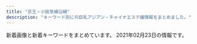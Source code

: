 ```yaml
---
title: "京王・小田急線沿線"
description: "キーワード別にの巨乳アジアン・チャイナエステ嬢情報をまとめました。"
---
```


新着画像と新着キーワードをまとめています。
2021年02月23日の情報です。

<DmmAffiliateIns />
<KeywordTable
  shops={
    [
    {
        "url": "http://est-massage.xyz/",
        "keywords": {
            "88": 6,
            "C": 12,
            "87": 3,
            "83": 6,
            "D": 31,
            "86": 20,
            "84": 12,
            "85": 11,
            "E": 7
        },
        "img_links": [
            "http://est-massage.xyz/images/sy2.jpg",
            "http://est-massage.xyz/images/cg152.jpg",
            "http://est-massage.xyz/images/cg191.jpg",
            "http://est-massage.xyz/images/cg10.jpg",
            "http://est-massage.xyz/images/cg181.jpg",
            "http://est-massage.xyz/images/cg04.jpg",
            "http://est-massage.xyz/images/cg101.jpg",
            "http://est-massage.xyz/images/cg19.jpg",
            "http://est-massage.xyz/images/cg111.jpg",
            "http://est-massage.xyz/images/cg16.jpg",
            "http://est-massage.xyz/images/cg032.jpg",
            "http://est-massage.xyz/images/cg052.jpg",
            "http://est-massage.xyz/images/cg021.jpg",
            "http://est-massage.xyz/images/bn03.jpg",
            "http://est-massage.xyz/images/cg051.jpg",
            "http://est-massage.xyz/images/cg15.jpg",
            "http://est-massage.xyz/images/cg102.jpg",
            "http://est-massage.xyz/images/r2.jpg",
            "http://est-massage.xyz/images/cg161.jpg",
            "http://est-massage.xyz/images/bn02.jpg",
            "http://est-massage.xyz/images/cg031.jpg",
            "http://est-massage.xyz/images/cg041.jpg",
            "http://est-massage.xyz/images/cg01.jpg",
            "http://est-massage.xyz/images/88_31.png",
            "http://est-massage.xyz/images/cg03.jpg",
            "http://est-massage.xyz/images/cg05.jpg",
            "http://est-massage.xyz/images/250_50.png",
            "http://est-massage.xyz/images/cg09.jpg",
            "http://est-massage.xyz/images/cg011.jpg",
            "http://est-massage.xyz/images/200_40.png",
            "http://est-massage.xyz/images/sy1.jpg",
            "http://est-massage.xyz/images/cg081.jpg",
            "http://est-massage.xyz/images/cg082.jpg",
            "http://est-massage.xyz/images/cg062.jpg",
            "http://est-massage.xyz/images/cg151.jpg",
            "http://est-massage.xyz/images/cg182.jpg",
            "http://est-massage.xyz/images/cg11.jpg",
            "http://est-massage.xyz/images/cg17.jpg",
            "http://est-massage.xyz/images/468_60.png",
            "http://est-massage.xyz/images/side_tel.png",
            "http://est-massage.xyz/images/cg061.jpg",
            "http://est-massage.xyz/images/cg18.jpg",
            "http://est-massage.xyz/images/cg08.jpg",
            "http://est-massage.xyz/images/r3.jpg",
            "http://est-massage.xyz/images/cg02.jpg",
            "http://est-massage.xyz/images/cg12.jpg",
            "http://est-massage.xyz/images/cg022.jpg",
            "http://est-massage.xyz/images/r1.jpg",
            "http://est-massage.xyz/images/ncg.jpg",
            "http://est-massage.xyz/images/head_tell.png",
            "http://est-massage.xyz/images/bn01.jpg",
            "http://est-massage.xyz/images/cg06.jpg",
            "http://est-massage.xyz/images/head_tell2.png",
            "http://est-massage.xyz/images/foot_tel.png",
            "http://est-massage.xyz/images/cg07.jpg"
        ],
        "name": "Oasis\uff5e\u30aa\u30a2\u30b7\u30b9\uff5e",
        "station": "\u7b39\u585a\u99c5\u5317\u53e3"
    },
    {
        "station": "\u8056\u8e5f\u685c\u30f6\u4e18\u99c5\u6771\u53e3",
        "url": "http://www.yuyurando.xyz/",
        "name": "\u60a0\u3005\u30e9\u30f3\u30c9",
        "keywords": {},
        "img_links": [
            "http://www.yuyurando.xyz/images/index-yuyu_09.jpg",
            "http://www.yuyurando.xyz/images/staff/2.jpg",
            "http://www.yuyurando.xyz/images/staff/nana2.jpg",
            "http://www.yuyurando.xyz/images/staff/momo.jpg",
            "http://www.yuyurando.xyz/images/shop/527385908605281370.jpg",
            "http://www.yuyurando.xyz/images/index-yuyu_03.jpg",
            "http://www.yuyurando.xyz/images/index-yuyu_05.jpg",
            "http://www.yuyurando.xyz/images/index-yuyu_12.jpg",
            "http://www.yuyurando.xyz/images/index-yuyu_20.jpg",
            "http://www.yuyurando.xyz/images/lanmu/lanmu-staff.jpg",
            "http://www.yuyurando.xyz/images/staff/1.jpg",
            "http://www.yuyurando.xyz/images/staff/rei.jpg",
            "http://www.yuyurando.xyz/images/lanmu/lanmu-sys.jpg",
            "http://www.yuyurando.xyz/images/index-yuyu_17.jpg",
            "http://www.yuyurando.xyz/images/staff/4.jpg",
            "http://www.yuyurando.xyz/images/staff/mi.png",
            "http://www.yuyurando.xyz/images/index-otona_20.jpg"
        ]
    },
    {
        "url": "http://pre-cious.work/",
        "name": "\u30e9\u30d6\u30cf\u30fc\u30c8",
        "station": "JR\u7a32\u7530\u5824\u99c5",
        "img_links": [
            "http://pre-cious.work/sp/img/mika1.jpg",
            "http://pre-cious.work/img/yuyu1.jpg",
            "http://pre-cious.work/sp/staff/mimi.jpg",
            "http://pre-cious.work/images/head.jpg",
            "http://pre-cious.work/sp/images/rec2.png",
            "http://pre-cious.work/sp/img/yuyu1.jpg",
            "http://pre-cious.work/sp/images/2.jpg",
            "http://pre-cious.work/images/sm.jpg",
            "http://pre-cious.work/images/int2.png",
            "http://pre-cious.work/sp/img/momo1.jpg",
            "http://pre-cious.work/images/2.jpg",
            "http://pre-cious.work/sp/images/footer.png",
            "http://pre-cious.work/img/mika1.jpg",
            "http://pre-cious.work/images/staff_t.jpg",
            "http://pre-cious.work/images/1.jpg",
            "http://pre-cious.work/sp/menu/staff.jpg",
            "http://pre-cious.work/sp/img/mimi1.jpg",
            "http://pre-cious.work/sp/img/ringo1.jpg",
            "http://pre-cious.work/sp/images/news.jpg",
            "http://pre-cious.work/sp/images/5.jpg",
            "http://pre-cious.work/sp/menu/top.jpg",
            "http://pre-cious.work/images/rec2.png",
            "http://pre-cious.work/images/int1.png",
            "http://pre-cious.work/images/6.jpg",
            "http://pre-cious.work/images/b1.jpg",
            "http://pre-cious.work/sp/images/1.jpg",
            "http://pre-cious.work/sp/images/b2.jpg",
            "http://pre-cious.work/sp/images/3.jpg",
            "http://pre-cious.work/images/interior_t.jpg",
            "http://pre-cious.work/img/momo1.jpg",
            "http://pre-cious.work/sp/images/tel.jpg",
            "http://pre-cious.work/sp/images/4.jpg",
            "http://pre-cious.work/sp/images/sys.png",
            "http://pre-cious.work/sp/img/yaya1.jpg",
            "http://pre-cious.work/sp/images/b3.jpg",
            "http://pre-cious.work/images/4.jpg",
            "http://pre-cious.work/images/5.jpg",
            "http://pre-cious.work/sp/staff/momo.jpg",
            "http://pre-cious.work/sp/images/staff_t.jpg",
            "http://pre-cious.work/images/b3.jpg",
            "http://pre-cious.work/sp/images/b1.jpg",
            "http://pre-cious.work/images/b2.jpg",
            "http://pre-cious.work/images/sys.png",
            "http://pre-cious.work/sp/staff/mika.jpg",
            "http://pre-cious.work/sp/images/6.jpg",
            "http://pre-cious.work/images/ta.jpg",
            "http://pre-cious.work/img/yaya1.jpg",
            "http://pre-cious.work/sp/images/newsb.png",
            "http://pre-cious.work/img/ringo1.jpg",
            "http://pre-cious.work/images/tr.jpg",
            "http://pre-cious.work/images/3.jpg",
            "http://pre-cious.work/sp/images/int2.png",
            "http://pre-cious.work/sp/images/head.jpg",
            "http://pre-cious.work/sp/images/int1.jpg",
            "http://pre-cious.work/images/news.jpg",
            "http://pre-cious.work/sp/images/rec1.png",
            "http://pre-cious.work/sp/images/interior_t.jpg",
            "http://pre-cious.work/images/rec1.png",
            "http://pre-cious.work/sp/staff/ringo.jpg",
            "http://pre-cious.work/sp/staff/yaya.jpg",
            "http://pre-cious.work/img/mimi1.jpg",
            "http://pre-cious.work/sp/staff/yuyu.jpg"
        ],
        "keywords": {}
    },
    {
        "img_links": [],
        "name": "kokoro\u306e\u611b",
        "url": "http://kokochi.iest.info/",
        "keywords": {},
        "station": "\u660e\u5927\u524d\u99c5\u4e2d\u592e\u53e3"
    },
    {
        "keywords": {},
        "url": "http://est70.jp/fwg/",
        "img_links": [
            "http://est70.jp/fwg/images/bt6.png",
            "http://est70.jp/fwg/images/bt5.png",
            "http://est70.jp/fwg/images/facial-massage.png",
            "http://est70.jp/fwg/girl/g07.png",
            "http://est70.jp/fwg/girl/06.png",
            "http://est70.jp/fwg/girl/g06.png",
            "http://est70.jp/fwg/images/head-bar.png",
            "http://est70.jp/fwg/girl/07.png",
            "http://est70.jp/fwg/girl/g05.png",
            "http://est70.jp/fwg/images/bt4.png",
            "http://est70.jp/fwg/images/header.png",
            "http://est70.jp/fwg/images/bt2.png",
            "http://est70.jp/fwg/images/bt1.png",
            "http://est70.jp/fwg/girl/05.png",
            "http://est70.jp/fwg/images/footer.png",
            "http://est70.jp/fwg/girl/01.png",
            "http://est70.jp/fwg/images/bt3.png"
        ],
        "station": "\u767b\u6238\u99c5\u751f\u7530\u7dd1\u5730\u51fa\u53e3",
        "name": "\u30d5\u30a7\u30a2\u30ea\u30fc\u30fb\u30a6\u30a4\u30f3\u30b0\u30b9"
    },
    {
        "name": "Honey \uff5e\u30cf\u30cb\u30fc\uff5e",
        "url": "http://www.chiretuyiabo.xyz/",
        "img_links": [
            "http://www.chiretuyiabo.xyz/uploads/210115/1-210115112K52S.jpg",
            "http://www.chiretuyiabo.xyz/uploads/201116/1-201116092632O1.jpg",
            "http://www.chiretuyiabo.xyz/uploads/allimg/201105/1-201105125636.jpg",
            "http://www.chiretuyiabo.xyz/uploads/210115/1-21011511141CY.jpg",
            "http://www.chiretuyiabo.xyz/webstyle/rsubt2.png",
            "http://www.chiretuyiabo.xyz/webstyle/rsubt4.png",
            "http://www.chiretuyiabo.xyz/webstyle/m2.jpg",
            "http://www.chiretuyiabo.xyz/uploads/201116/1-201116092H2128.jpg",
            "http://www.chiretuyiabo.xyz/webstyle/rsubt3.png",
            "http://www.chiretuyiabo.xyz/webstyle/rsubt5.png",
            "http://www.chiretuyiabo.xyz/uploads/allimg/201124/1-201124091002.jpg",
            "http://www.chiretuyiabo.xyz/uploads/201116/1-201116092320547.jpg",
            "http://www.chiretuyiabo.xyz/uploads/200706/1-200F6153052L7.jpg",
            "http://www.chiretuyiabo.xyz/webstyle/slider-img001.jpg",
            "http://www.chiretuyiabo.xyz/webstyle/m1.jpg",
            "http://www.chiretuyiabo.xyz/webstyle/m6.jpg",
            "http://www.chiretuyiabo.xyz/uploads/201116/1-201116092F09D.jpg",
            "http://www.chiretuyiabo.xyz/uploads/210115/1-210115111210154.jpg",
            "http://www.chiretuyiabo.xyz/uploads/201116/1-2011160926104Z.jpg",
            "http://www.chiretuyiabo.xyz/uploads/210115/1-210115111154J0.jpg",
            "http://www.chiretuyiabo.xyz/webstyle/m4.jpg",
            "http://www.chiretuyiabo.xyz/uploads/210115/1-21011511145KM.jpg",
            "http://www.chiretuyiabo.xyz/webstyle/tel2.png",
            "http://www.chiretuyiabo.xyz/webstyle/rsubt7.png",
            "http://www.chiretuyiabo.xyz/webstyle/rsubt6.png",
            "http://www.chiretuyiabo.xyz/webstyle/rsubt1.png",
            "http://www.chiretuyiabo.xyz/uploads/210115/1-21011511143V36.jpg"
        ],
        "station": "JR\u7a32\u7530\u5824\u99c5",
        "keywords": {
            "\u4e73": 4
        }
    },
    {
        "name": "A\u30b7\u30fc\u30ba",
        "station": "\u8abf\u5e03\u99c5\u6771\u53e3",
        "img_links": [
            "http://esthe-massage.blue/images/blog_002.png",
            "http://esthe-massage.blue/images/link.png",
            "http://esthe-massage.blue/images/home.png",
            "http://esthe-massage.blue/images/cg02.jpg",
            "http://esthe-massage.blue/images/header3.png",
            "http://esthe-massage.blue/images/cg04.jpg",
            "http://esthe-massage.blue/images/main1.jpg",
            "http://esthe-massage.blue/images/cg03.jpg",
            "http://esthe-massage.blue/images/main-sp.jpg",
            "http://esthe-massage.blue/images/home_002.png",
            "http://esthe-massage.blue/images/clear.png",
            "http://esthe-massage.blue/images/friend.png",
            "http://esthe-massage.blue/images/staff.png",
            "http://esthe-massage.blue/images/esthe1.jpg",
            "http://esthe-massage.blue/images/cg05.jpg",
            "http://esthe-massage.blue/images/info.png",
            "http://esthe-massage.blue/images/esthe3.jpg",
            "http://esthe-massage.blue/images/esthe2.jpg",
            "http://esthe-massage.blue/images/cg01.jpg",
            "http://esthe-massage.blue/images/acc.jpg",
            "http://esthe-massage.blue/images/gallery.png"
        ],
        "url": "http://esthe-massage.blue/",
        "keywords": {
            "86": 30
        }
    },
    {
        "keywords": {
            "C": 7
        },
        "station": "\u4e0b\u5317\u6ca2\u99c5\u5357\u53e3",
        "img_links": [
            "http://shizuka2015.net/images/sakura.jpg",
            "http://shizuka2015.net/images/nav/hanga-sta.jpg",
            "http://shizuka2015.net/images/lm-c-bgdb2.png",
            "http://shizuka2015.net/images/aki.jpg",
            "http://shizuka2015.net/images/staff/hikari.jpg",
            "http://shizuka2015.net/images/shop/1.jpg",
            "http://shizuka2015.net/images/nav/hanga-sys.jpg",
            "http://shizuka2015.net/images/nav/hanga-job.jpg",
            "http://shizuka2015.net/images/shop/4.jpg",
            "http://shizuka2015.net/images/lm-c-bgdow.png",
            "http://shizuka2015.net/images/moe.jpg",
            "http://shizuka2015.net/images/shop/5.jpg",
            "http://shizuka2015.net/images/w-top.jpg",
            "http://shizuka2015.net/images/shop/6.jpg",
            "http://shizuka2015.net/images/yuka.jpg",
            "http://shizuka2015.net/images/nav/hanga-acc.jpg",
            "http://shizuka2015.net/images/sys-n.jpg",
            "http://shizuka2015.net/images/staff/yuri.jpg"
        ],
        "name": "\u9759\u9999",
        "url": "http://shizuka2015.net/"
    },
    {
        "station": "\u5343\u6b73\u70cf\u5c71\u99c5\u5317\u53e3",
        "keywords": {
            "91": 4,
            "C": 8,
            "F": 4,
            "88": 8,
            "86": 8,
            "D": 24,
            "87": 16,
            "\u80f8": 1
        },
        "img_links": [
            "http://www.newstyle.esjp.info/images/icon_tel.png",
            "http://www.newstyle.esjp.info/files/009-02.jpg",
            "http://www.newstyle.esjp.info/images/index_sm.png",
            "http://www.newstyle.esjp.info/files/007.jpg",
            "http://www.newstyle.esjp.info/files/008-02.jpg",
            "http://www.newstyle.esjp.info/files/001.jpg",
            "http://www.newstyle.esjp.info/files/002.jpg",
            "http://www.newstyle.esjp.info/files/003.jpg",
            "http://www.newstyle.esjp.info/files/004.jpg",
            "http://www.newstyle.esjp.info/files/004-02.jpg",
            "http://www.newstyle.esjp.info/files/002-02.jpg",
            "http://www.newstyle.esjp.info/files/007-02.jpg",
            "http://www.newstyle.esjp.info/images/icon_top.png",
            "http://www.newstyle.esjp.info/files/006-02.jpg",
            "http://www.newstyle.esjp.info/files/003-02.jpg",
            "http://www.newstyle.esjp.info/files/009.jpg",
            "http://www.newstyle.esjp.info/files/008.jpg",
            "http://www.newstyle.esjp.info/images/icon_staff.png",
            "http://www.newstyle.esjp.info/files/005.jpg",
            "http://www.newstyle.esjp.info/images/mainImg_sub.jpg",
            "http://www.newstyle.esjp.info/files/006.jpg",
            "http://www.newstyle.esjp.info/files/005-02.jpg",
            "http://www.newstyle.esjp.info/images/icon_info.png",
            "http://www.newstyle.esjp.info/images/btn2.png",
            "http://www.newstyle.esjp.info/files/001-02.jpg"
        ],
        "url": "http://www.newstyle.esjp.info/",
        "name": "New\u30b9\u30bf\u30a4\u30eb\u30e1\u30f3\u30ba\u30a8\u30b9\u30c6"
    },
    {
        "name": "AWAAWA \uff5e\u30a2\u30ef\u30a2\u30ef\uff5e",
        "img_links": [
            "http://awaawa.xyz/img/p-8.jpg",
            "http://awaawa.xyz/img/p-0.jpg",
            "http://awaawa.xyz/img/p-5.jpg",
            "http://awaawa.xyz/img/top.jpg",
            "http://awaawa.xyz/img/p-4.jpg",
            "http://awaawa.xyz/img/p-3.jpg",
            "http://awaawa.xyz/img/p-9.jpg",
            "http://awaawa.xyz/img/p-1.jpg",
            "http://awaawa.xyz/img/p-7.jpg",
            "http://awaawa.xyz/img/p-6.jpg",
            "http://awaawa.xyz/img/p-2.jpg",
            "http://awaawa.xyz/img/tel.jpg"
        ],
        "keywords": {},
        "url": "http://awaawa.xyz/",
        "station": "\u685c\u4e0a\u6c34\u99c5\u5317\u53e3"
    },
    {
        "keywords": {
            "C": 23,
            "86": 10
        },
        "url": "http://erieko.com/",
        "station": "\u5411\u30f6\u4e18\u904a\u5712\u99c5\u5357\u53e3",
        "name": "\u82b1\u306e\u5fc3",
        "img_links": [
            "http://erieko.com/images/staff3.jpg",
            "http://erieko.com/images/s_link.jpg",
            "http://erieko.com/images/girl-z1.jpg",
            "http://erieko.com/images/s_chedule.jpg",
            "http://erieko.com/images/room1.jpg",
            "http://erieko.com/images/staff5.jpg",
            "http://erieko.com/images/staff2.jpg",
            "http://erieko.com/images/movie.jpg",
            "http://erieko.com/images/mobile.jpg",
            "http://erieko.com/images/staff1.jpg",
            "http://erieko.com/images/nei_bj2.jpg",
            "http://erieko.com/images/s_staff.jpg",
            "http://erieko.com/images/tel.jpg",
            "http://erieko.com/images/staff0.jpg",
            "http://erieko.com/images/room3.jpg",
            "http://erieko.com/images/room4.jpg",
            "http://erieko.com/images/s_news.jpg",
            "http://erieko.com/images/girl-z2.jpg",
            "http://erieko.com/images/room2.jpg",
            "http://erieko.com/images/staff4.jpg"
        ]
    },
    {
        "url": "http://www.niihao.xyz/",
        "img_links": [
            "http://www.niihao.xyz/psd/off.jpg",
            "http://www.niihao.xyz/images/nav/l-nav-_job.jpg",
            "http://www.niihao.xyz/images/index-yume_11.jpg",
            "http://www.niihao.xyz/images/mimi.jpg",
            "http://www.niihao.xyz/images/l-nav-_staff.jpg",
            "http://www.niihao.xyz/images/staff/remon.jpg",
            "http://www.niihao.xyz/images/index-yume_02.jpg",
            "http://www.niihao.xyz/images/lanmu_07.jpg",
            "http://www.niihao.xyz/images/staff/miki.jpeg",
            "http://www.niihao.xyz/images/staff/shazhi.jpg",
            "http://www.niihao.xyz/images/index-yume_04.jpg",
            "http://www.niihao.xyz/images/4.jpg",
            "http://www.niihao.xyz/images/lanmu_06.jpg",
            "http://www.niihao.xyz/images/lanmu_03.jpg",
            "http://www.niihao.xyz/images/staff/11.jpg"
        ],
        "station": "\u5e9c\u4e2d\u99c5\u5357\u53e3",
        "name": "\u30cb\u30fc\u30cf\u30aa",
        "keywords": {}
    },
    {
        "img_links": [
            "http://www.miyabi.esturl.com/files/001.jpg",
            "http://www.miyabi.esturl.com/files/002.jpg",
            "http://www.miyabi.esturl.com/files/003-02.jpg",
            "http://www.miyabi.esturl.com/images/backlistbtn.png",
            "http://www.miyabi.esturl.com/images/attention.png",
            "http://www.miyabi.esturl.com/files/003.jpg",
            "http://www.miyabi.esturl.com/images/coverParts.png",
            "http://www.miyabi.esturl.com/files/002-03.jpg",
            "http://www.miyabi.esturl.com/files/003-03.jpg",
            "http://www.miyabi.esturl.com/files/001-02.jpg",
            "http://www.miyabi.esturl.com/images/infoSlide01.jpg",
            "http://www.miyabi.esturl.com/files/001-03.jpg",
            "http://www.miyabi.esturl.com/files/002-02.jpg"
        ],
        "station": "\u4eac\u738b\u6c38\u5c71\u99c5\u5317\u53e3",
        "name": "\u96c5",
        "keywords": {
            "C": 11,
            "87": 4,
            "86": 2,
            "D": 6
        },
        "url": "http://www.miyabi.esturl.com/"
    },
    {
        "img_links": [
            "http://xn--vckg5a9gugx77pgi4bmma.xyz/image/img4.jpg",
            "http://xn--vckg5a9gugx77pgi4bmma.xyz/image/girl3.jpg",
            "http://xn--vckg5a9gugx77pgi4bmma.xyz/image/img3.jpg",
            "http://xn--vckg5a9gugx77pgi4bmma.xyz/image/girl1.jpg",
            "http://xn--vckg5a9gugx77pgi4bmma.xyz/image/girl8.jpg",
            "http://xn--vckg5a9gugx77pgi4bmma.xyz/image/navihiden.png",
            "http://xn--vckg5a9gugx77pgi4bmma.xyz/image/img2.jpg"
        ],
        "name": "Impact \uff5e\u30a4\u30f3\u30d1\u30af\u30c8\uff5e",
        "keywords": {},
        "url": "http://xn--vckg5a9gugx77pgi4bmma.xyz/",
        "station": "\u4e0b\u9ad8\u4e95\u6238\u99c5\u5317\u53e3"
    },
    {
        "img_links": [
            "http://hime.abnavi.info/photos/sites/54/2020/09/2020090217315938.jpg",
            "http://hime.abnavi.info/images/themes/pink/s_link.png",
            "http://hime.abnavi.info/photos/sites/54/2020/06/2020061618192035.jpg",
            "http://hime.abnavi.info/images/themes/pink/no1.png",
            "http://hime.abnavi.info/images/room3.jpg",
            "http://hime.abnavi.info/images/themes/pink/s_ranking.png",
            "http://hime.abnavi.info/images/themes/pink/s_news.png",
            "http://hime.abnavi.info/images/themes/pink/no2.png",
            "http://hime.abnavi.info/images/themes/pink/mobile.jpg",
            "http://hime.abnavi.info/photos/sites/54/2021/02/2021020217334811.jpg",
            "http://hime.abnavi.info/images/room4.jpg",
            "http://hime.abnavi.info/photos/sites/54/2020/06/2020063010152370.jpg",
            "http://hime.abnavi.info/images/room1.jpg",
            "http://hime.abnavi.info/photos/sites/54/2020/11/2020112316253050.jpg",
            "http://hime.abnavi.info/photos/sites/54/2020/12/2020121117390772.jpg",
            "http://hime.abnavi.info/images/themes/pink/s_pickup.png",
            "http://hime.abnavi.info/photos/sites/54/2021/02/2021020811341495.jpg",
            "http://hime.abnavi.info/images/themes/pink/s_staff.png",
            "http://hime.abnavi.info/photos/sites/54/2020/10/2020100313192397.jpg",
            "http://hime.abnavi.info/images/themes/pink/s_newface.png",
            "http://hime.abnavi.info/photos/sites/54/2020/09/2020092210315456.jpg",
            "http://hime.abnavi.info/photos/sites/54/2020/06/202006161819212.jpg",
            "http://hime.abnavi.info/photos/sites/54/2020/06/2020061618191940.jpg",
            "http://hime.abnavi.info/images/themes/pink/line.png",
            "http://hime.abnavi.info/images/themes/pink/r3.jpg",
            "http://hime.abnavi.info/images/room2.jpg",
            "http://hime.abnavi.info/photos/sites/54/2021/01/2021012218333253.jpg",
            "http://hime.abnavi.info/photos/sites/54/2021/01/2021010913515344.jpg"
        ],
        "url": "http://hime.abnavi.info/",
        "name": "\u59eb",
        "keywords": {
            "85": 12,
            "83": 4,
            "84": 4,
            "D": 48,
            "C": 25,
            "86": 28,
            "87": 4
        },
        "station": "\u8abf\u5e03\u99c5\u6771\u53e3"
    },
    {
        "url": "http://meidaimaesecretbase.club/",
        "station": "\u660e\u5927\u524d\u99c5\u4e2d\u592e\u53e3",
        "keywords": {
            "E": 1,
            "87": 1,
            "86": 1,
            "85": 1,
            "83": 1,
            "C": 1,
            "D": 2,
            "90": 1
        },
        "img_links": [
            "http://meidaimaesecretbase.club/2/uploadimg/1597642441.jpg",
            "http://meidaimaesecretbase.club/int1.png",
            "http://meidaimaesecretbase.club/2/uploadimg/1597806778.jpg",
            "http://meidaimaesecretbase.club/sys1.jpg",
            "http://meidaimaesecretbase.club/staff_t.jpg",
            "http://meidaimaesecretbase.club/2/uploadimg/1591787978.jpg",
            "http://meidaimaesecretbase.club/head.jpg",
            "http://meidaimaesecretbase.club/sys2.jpg",
            "http://meidaimaesecretbase.club/2/uploadimg/1587527512.jpg",
            "http://meidaimaesecretbase.club/2/uploadimg/1587527299.jpg",
            "http://meidaimaesecretbase.club/s1.png"
        ],
        "name": "\u79d8\u5bc6\u57fa\u5730"
    },
    {
        "keywords": {},
        "url": "http://ciretuyghr.xyz/",
        "station": "\u72db\u6c5f\u99c5\u5317\u53e3",
        "name": "\u685c\u306e\u604b",
        "img_links": [
            "http://ciretuyghr.xyz/uploads/191113/1-191113150325Y4.jpg",
            "http://ciretuyghr.xyz/templets/default/pc/picture/s_staff.png",
            "http://ciretuyghr.xyz/uploads/171031/1-1G0311G505933.jpg",
            "http://ciretuyghr.xyz/uploads/171031/1-1G0311G556445.jpg",
            "http://ciretuyghr.xyz/templets/default/pc/picture/face.png",
            "http://ciretuyghr.xyz/uploads/171110/1-1G110140540357.jpg",
            "http://ciretuyghr.xyz/uploads/171031/1-1G0311G344914.jpg",
            "http://ciretuyghr.xyz/templets/default/pc/picture/s_pick.png",
            "http://ciretuyghr.xyz/uploads/191203/1-191203164559604.jpg",
            "http://ciretuyghr.xyz/uploads/allimg/180612/1-1P612160305350.jpg",
            "http://ciretuyghr.xyz/uploads/210217/1-21021FT436426.jpg",
            "http://ciretuyghr.xyz/uploads/171031/1-1G0311G531445.jpg",
            "http://ciretuyghr.xyz/uploads/191113/1-191113144F3914.jpg",
            "http://ciretuyghr.xyz/templets/default/pc/picture/end1.jpg",
            "http://ciretuyghr.xyz/templets/default/pc/picture/s_news.png",
            "http://ciretuyghr.xyz/uploads/171110/1-1G11014060CG.jpg",
            "http://ciretuyghr.xyz/uploads/180612/1-1P612160029349.jpg",
            "http://ciretuyghr.xyz/uploads/210206/1-21020610151M36.jpg",
            "http://ciretuyghr.xyz/uploads/171031/1-1G0311G4095M.jpg",
            "http://ciretuyghr.xyz/uploads/191211/1-19121110204J35.jpg",
            "http://ciretuyghr.xyz/uploads/180612/1-1P6121601061c.jpg",
            "http://ciretuyghr.xyz/uploads/171110/1-1G1101405143V.jpg",
            "http://ciretuyghr.xyz/templets/default/pc/picture/staffs.png"
        ]
    },
    {
        "station": "\u5e9c\u4e2d\u99c5\u5317\u53e3",
        "name": "Artemis \u6708\u306e\u5973\u795e",
        "keywords": {
            "\u80f8": 9,
            "85": 9,
            "D": 27,
            "87": 9,
            "86": 9
        },
        "url": "http://www.fruit-4.xyz/",
        "img_links": [
            "http://www.fruit-4.xyz/uploads/190906/1-1ZZ612592T24.jpg",
            "http://www.fruit-4.xyz/templets/default/picture/interior_t.jpg",
            "http://www.fruit-4.xyz/templets/default/picture/rec1.png",
            "http://www.fruit-4.xyz/uploads/190906/1-1ZZ6130R3594.jpg",
            "http://www.fruit-4.xyz/uploads/201104/1-201104123F0148.jpg",
            "http://www.fruit-4.xyz/templets/default/picture/tt.jpg",
            "http://www.fruit-4.xyz/uploads/210128/1-21012Q34111S7.jpg",
            "http://www.fruit-4.xyz/uploads/190906/1-1ZZ6125JU21.jpg",
            "http://www.fruit-4.xyz/uploads/200806/1-200P6154349D7.jpg",
            "http://www.fruit-4.xyz/templets/default/picture/int1.png",
            "http://www.fruit-4.xyz/templets/default/picture/staff_t.jpg",
            "http://www.fruit-4.xyz/uploads/190906/1-1ZZ6125T4451.jpg",
            "http://www.fruit-4.xyz/uploads/200806/1-200P6154212B0.jpg",
            "http://www.fruit-4.xyz/uploads/allimg/180731/1-1PI1145244194.jpg",
            "http://www.fruit-4.xyz/templets/default/picture/head.jpg",
            "http://www.fruit-4.xyz/uploads/201016/1-201016155P5605.jpg",
            "http://www.fruit-4.xyz/uploads/200904/1-200Z4141523208.jpg",
            "http://www.fruit-4.xyz/uploads/201110/1-20111014043J00.jpg",
            "http://www.fruit-4.xyz/uploads/200806/1-200P6154303L6.jpg",
            "http://www.fruit-4.xyz/uploads/180731/1-1PI1144544558.jpg",
            "http://www.fruit-4.xyz/uploads/allimg/180801/1-1PP1091925J2.jpg",
            "http://www.fruit-4.xyz/uploads/201218/1-20121Q60321957.jpg",
            "http://www.fruit-4.xyz/templets/default/picture/news.jpg",
            "http://www.fruit-4.xyz/uploads/190906/1-1ZZ613114IH.png"
        ]
    },
    {
        "url": "http://flower.est-u.com/",
        "img_links": [
            "http://flower.est-u.com/images/index_04.jpg",
            "http://flower.est-u.com/images/index_06.jpg",
            "http://flower.est-u.com/images/staff_12.jpg",
            "http://flower.est-u.com/images/index_08.jpg",
            "http://flower.est-u.com/images/s1.jpg",
            "http://flower.est-u.com/images/index_12.jpg",
            "http://flower.est-u.com/images/s3.jpg",
            "http://flower.est-u.com/images/index_13.jpg",
            "http://flower.est-u.com/images/index_02.jpg",
            "http://flower.est-u.com/images/index_07.jpg",
            "http://flower.est-u.com/images/index_05.jpg",
            "http://flower.est-u.com/images/index_09.jpg",
            "http://flower.est-u.com/images/staff_14.jpg",
            "http://flower.est-u.com/images/index3_11.jpg",
            "http://flower.est-u.com/images/index_14.jpg",
            "http://flower.est-u.com/images/s5.jpg",
            "http://flower.est-u.com/images/s2.jpg",
            "http://flower.est-u.com/images/s4.jpg",
            "http://flower.est-u.com/images/index_16.jpg",
            "http://flower.est-u.com/images/index_10.jpg",
            "http://flower.est-u.com/images/index2_11.jpg"
        ],
        "name": "FLOWER",
        "station": "\u5e61\u30f6\u8c37\u99c5\u5317\u53e3",
        "keywords": {}
    },
    {
        "keywords": {},
        "url": "http://www.nadeshikotamacenter.com/",
        "name": "\u306a\u3067\u3057\u3053",
        "img_links": [],
        "station": "\u591a\u6469\u30bb\u30f3\u30bf\u30fc\u99c5\u6771\u53e3"
    },
    {
        "url": "http://cinderella-princess.net",
        "station": "\u767e\u5408\u30f6\u4e18\u99c5\u5317\u53e3",
        "name": "\u30ea\u30e9\u30af\u30bc\u30fc\u30b7\u30e7\u30f3\u6075",
        "img_links": [
            "http://cinderella-princess.net/images/room1.jpg",
            "http://cinderella-princess.net/images/mobile.jpg",
            "http://cinderella-princess.net/images/s_news.jpg",
            "http://cinderella-princess.net/images/girl-z1.jpg",
            "http://cinderella-princess.net/images/room4.jpg",
            "http://cinderella-princess.net/images/nei_bj2.jpg",
            "http://cinderella-princess.net/images/s_staff.jpg",
            "http://cinderella-princess.net/links/esthe-summit.jpg",
            "http://cinderella-princess.net/images/movie.jpg",
            "http://cinderella-princess.net/images/girl-z2.jpg",
            "http://cinderella-princess.net/images/room2.jpg",
            "http://cinderella-princess.net/images/tel.jpg",
            "http://cinderella-princess.net/images/staff0.jpg",
            "http://cinderella-princess.net/images/staff1.jpg",
            "http://cinderella-princess.net/images/staff2.jpg",
            "http://cinderella-princess.net/images/staff4.jpg",
            "http://cinderella-princess.net/images/staff3.jpg",
            "http://cinderella-princess.net/images/s_link.jpg",
            "http://cinderella-princess.net/images/s_chedule.jpg",
            "http://cinderella-princess.net/images/room3.jpg"
        ],
        "keywords": {
            "86": 10,
            "C": 23
        }
    },
    {
        "img_links": [
            "http://noborito-garden.net/images/girl-z1.jpg",
            "http://noborito-garden.net/images/room3.jpg",
            "http://noborito-garden.net/images/room2.jpg",
            "http://noborito-garden.net/images/s_link.jpg",
            "http://noborito-garden.net/images/room4.jpg",
            "http://noborito-garden.net/images/nei_bj2.jpg",
            "http://noborito-garden.net/images/staff2.jpg",
            "http://noborito-garden.net/images/girl-z2.jpg",
            "http://noborito-garden.net/images/room1.jpg",
            "http://noborito-garden.net/images/staff1.jpg",
            "http://noborito-garden.net/images/s_news.jpg",
            "http://noborito-garden.net/images/s_staff.jpg",
            "http://noborito-garden.net/images/staff0.jpg",
            "http://noborito-garden.net/images/staff4.jpg",
            "http://noborito-garden.net/images/staff3.jpg",
            "http://noborito-garden.net/images/s_chedule.jpg",
            "http://noborito-garden.net/images/mobile.jpg",
            "http://noborito-garden.net/images/movie.jpg",
            "http://noborito-garden.net/images/tel.jpg"
        ],
        "station": "\u6885\u30f6\u4e18\u99c5",
        "name": "\u7d4c\u7d61\u5802",
        "keywords": {
            "86": 10,
            "C": 23
        },
        "url": "http://noborito-garden.net/"
    },
    {
        "name": "Blue Moon",
        "url": "http://bluemoon.ests.jp/",
        "keywords": {
            "86": 5,
            "88": 10,
            "89": 5
        },
        "img_links": [
            "http://bluemoon.ests.jp/photos/sites/44/2018/12/2018121908592131.jpg",
            "http://bluemoon.ests.jp/images/s_link.png",
            "http://bluemoon.ests.jp/images/s1.jpg",
            "http://bluemoon.ests.jp/images/info.jpg",
            "http://bluemoon.ests.jp/photos/sites/44/2018/12/201812190859037.jpg",
            "http://bluemoon.ests.jp/images/s_news.jpg",
            "http://bluemoon.ests.jp/images/s_news1.jpg",
            "http://bluemoon.ests.jp/images/top.png",
            "http://bluemoon.ests.jp/images/s_staff.png",
            "http://bluemoon.ests.jp/images/pick.png",
            "http://bluemoon.ests.jp/images/end.png",
            "http://bluemoon.ests.jp/images/s3.jpg",
            "http://bluemoon.ests.jp/photos/sites/44/2018/12/2018121908575329.jpg",
            "http://bluemoon.ests.jp/images/mobile.jpg",
            "http://bluemoon.ests.jp/photos/sites/44/2018/12/2018121908583396.jpg"
        ],
        "station": "\u8abf\u5e03\u99c5\u6771\u53e3"
    },
    {
        "station": "\u7b39\u585a\u99c5\u5317\u53e3",
        "keywords": {},
        "name": "\u30de\u30ab\u30ed\u30f3",
        "img_links": [],
        "url": "https://es.eoeoco.com/"
    },
    {
        "keywords": {
            "87": 1,
            "86": 4,
            "88": 1
        },
        "img_links": [
            "http://relax-esthe.net/img/r3.jpg",
            "http://relax-esthe.net/img/t3.jpg",
            "http://relax-esthe.net/img/t4.jpg",
            "http://relax-esthe.net/img/t5.jpg",
            "http://relax-esthe.net/img/r1.jpg",
            "http://relax-esthe.net/img/t2.jpg",
            "http://relax-esthe.net/img/cg2.jpg",
            "http://relax-esthe.net/img/r2.jpg",
            "http://relax-esthe.net/img/no.png",
            "http://relax-esthe.net/img/cg4.jpg",
            "http://relax-esthe.net/img/cg7.jpg",
            "http://relax-esthe.net/img/t1.jpg",
            "http://relax-esthe.net/img/cg3.jpg",
            "http://relax-esthe.net/img/top.png",
            "http://relax-esthe.net/img/cg1.jpg",
            "http://relax-esthe.net/img/cg10.jpg",
            "http://relax-esthe.net/img/rb.png",
            "http://relax-esthe.net/img/mx.png"
        ],
        "name": "\u82b1\u306e\u9999",
        "url": "http://relax-esthe.net/",
        "station": "\u3064\u3064\u3058\u30f6\u4e18\u99c5\u5317\u53e3"
    },
    {
        "img_links": [
            "http://www.fuwa.work/img/anata1.jpg",
            "http://www.fuwa.work/images/int2.png",
            "http://www.fuwa.work/img/mimi1.jpg",
            "http://www.fuwa.work/images/news.jpg",
            "http://www.fuwa.work/images/sys1.jpg",
            "http://www.fuwa.work/images/line.png",
            "http://www.fuwa.work/staff/moe.jpg",
            "http://www.fuwa.work/images/int1.png",
            "http://www.fuwa.work/img/nana2.jpg",
            "http://www.fuwa.work/img/nana1.jpg",
            "http://www.fuwa.work/staff/nana.jpg",
            "http://www.fuwa.work/images/sys2.jpg",
            "http://www.fuwa.work/img/moe1.jpg",
            "http://www.fuwa.work/images/rec.jpg",
            "http://www.fuwa.work/staff/mimi.jpg",
            "http://www.fuwa.work/staff/anata.jpg",
            "http://www.fuwa.work/images/mobile.jpg",
            "http://www.fuwa.work/images/sys4.png",
            "http://www.fuwa.work/images/staff_t.png",
            "http://www.fuwa.work/images/info.png",
            "http://www.fuwa.work/images/sys3.jpg",
            "http://www.fuwa.work/images/interior_t.png",
            "http://www.fuwa.work/img/moe2.jpg",
            "http://www.fuwa.work/images/head.jpg"
        ],
        "url": "http://www.fuwa.work/",
        "keywords": {},
        "name": "Olive \uff5e\u30aa\u30ea\u30fc\u30d6\uff5e",
        "station": "\u5e9c\u4e2d\u99c5\u5317\u53e3"
    },
    {
        "station": "\u767b\u6238\u99c5\u591a\u6469\u5ddd\u53e3",
        "img_links": [
            "http://www.gokuyu.work/images/news_t.jpg",
            "http://www.gokuyu.work/sp/staff/rina.jpg",
            "http://www.gokuyu.work/images/sm.jpg",
            "http://www.gokuyu.work/sp/menu/top.jpg",
            "http://www.gokuyu.work/sp/menu/staff.jpg",
            "http://www.gokuyu.work/images/sys.jpg",
            "http://www.gokuyu.work/sp/images/sys.jpg",
            "http://www.gokuyu.work/sp/images/rec.jpg",
            "http://www.gokuyu.work/sp/images/int2.jpg",
            "http://www.gokuyu.work/sp/staff/ayu.jpg",
            "http://www.gokuyu.work/staff/rina.jpg",
            "http://www.gokuyu.work/sp/images/interior_t.jpg",
            "http://www.gokuyu.work/images/head.jpg",
            "http://www.gokuyu.work/images/interior_t.jpg",
            "http://www.gokuyu.work/sp/images/tel.jpg",
            "http://www.gokuyu.work/staff/moe.jpg",
            "http://www.gokuyu.work/sp/images/ac1.jpg",
            "http://www.gokuyu.work/sp/images/staff_t.jpg",
            "http://www.gokuyu.work/img/aya1.jpg",
            "http://www.gokuyu.work/img/rina1.jpg",
            "http://www.gokuyu.work/sp/staff/moe.jpg",
            "http://www.gokuyu.work/sp/images/newsb.png",
            "http://www.gokuyu.work/sp/images/ta.jpg",
            "http://www.gokuyu.work/images/tr.jpg",
            "http://www.gokuyu.work/sp/img/ayu1.jpg",
            "http://www.gokuyu.work/images/int2.jpg",
            "http://www.gokuyu.work/images/b1.jpg",
            "http://www.gokuyu.work/img/yuna1.jpg",
            "http://www.gokuyu.work/sp/images/news.jpg",
            "http://www.gokuyu.work/sp/images/int1.jpg",
            "http://www.gokuyu.work/images/staff_t.jpg",
            "http://www.gokuyu.work/sp/staff/aya.jpg",
            "http://www.gokuyu.work/images/newsb.png",
            "http://www.gokuyu.work/sp/staff/yuna.jpg",
            "http://www.gokuyu.work/sp/images/topgirl.jpg",
            "http://www.gokuyu.work/staff/yuna.jpg",
            "http://www.gokuyu.work/sp/img/moe1.jpg",
            "http://www.gokuyu.work/sp/images/head.jpg",
            "http://www.gokuyu.work/staff/aya.jpg",
            "http://www.gokuyu.work/staff/ayu.jpg",
            "http://www.gokuyu.work/images/b2.jpg",
            "http://www.gokuyu.work/images/tg_t.jpg",
            "http://www.gokuyu.work/images/int1.jpg",
            "http://www.gokuyu.work/img/moe1.jpg",
            "http://www.gokuyu.work/sp/images/footer.jpg",
            "http://www.gokuyu.work/sp/img/aya1.jpg",
            "http://www.gokuyu.work/sp/img/yuna1.jpg",
            "http://www.gokuyu.work/img/ayu1.jpg",
            "http://www.gokuyu.work/images/ta.jpg",
            "http://www.gokuyu.work/images/rec.jpg",
            "http://www.gokuyu.work/sp/img/rina1.jpg",
            "http://www.gokuyu.work/images/concept.jpg"
        ],
        "keywords": {},
        "url": "http://www.gokuyu.work/",
        "name": "\u7652"
    },
    {
        "station": "\u8056\u8e5f\u685c\u30f6\u4e18\u99c5\u6771\u53e3",
        "keywords": {
            "83": 3,
            "84": 6,
            "85": 3,
            "86": 1,
            "88": 3
        },
        "url": "http://space.iyasi.me/",
        "name": "\u7652\u3057\u7a7a\u9593",
        "img_links": [
            "http://space.iyasi.me/images/staff18a.jpg",
            "http://space.iyasi.me/layer/images/top/top_01.jpg",
            "http://space.iyasi.me/images/wenzi-staff.png",
            "http://space.iyasi.me/images/ser4.jpg",
            "http://space.iyasi.me/images/staff16b.jpg",
            "http://space.iyasi.me/layer/images/top/top_02.jpg",
            "http://space.iyasi.me/images/staff1a.jpg",
            "http://space.iyasi.me/images/staff13a.jpg",
            "http://space.iyasi.me/images/s_service.png",
            "http://space.iyasi.me/images/staff7.jpg",
            "http://space.iyasi.me/layer/images/top.jpg",
            "http://space.iyasi.me/images/ser2.jpg",
            "http://space.iyasi.me/images/ser3.jpg",
            "http://space.iyasi.me/images/staff_bj4.png",
            "http://space.iyasi.me/layer/images/top/top_06.jpg",
            "http://space.iyasi.me/images/staff_bj1.png",
            "http://space.iyasi.me/images/top1.jpg",
            "http://space.iyasi.me/images/staff16a.jpg",
            "http://space.iyasi.me/images/staff17a.jpg",
            "http://space.iyasi.me/images/s_info.png",
            "http://space.iyasi.me/images/1.jpg",
            "http://space.iyasi.me/images/ser1.jpg",
            "http://space.iyasi.me/layer/images/top/top_03.jpg",
            "http://space.iyasi.me/images/top2.jpg",
            "http://space.iyasi.me/images/staff1.jpg",
            "http://space.iyasi.me/images/info.png",
            "http://space.iyasi.me/layer/images/top/top_04.jpg",
            "http://space.iyasi.me/layer/images/top/top_05.jpg",
            "http://space.iyasi.me/layer/images/top/top_08.png"
        ]
    },
    {
        "keywords": {
            "\u30bb\u30af\u30b7\u30fc": 15
        },
        "url": "http://www.sexy.masg.info/",
        "img_links": [
            "http://www.sexy.masg.info/files/002.jpg",
            "http://www.sexy.masg.info/files/003.jpg",
            "http://www.sexy.masg.info/photo_news/upimg/137665ff7d57f3cf91_0.jpg",
            "http://www.sexy.masg.info/photo_news/upimg/108215f82f974a7fed_2.jpg",
            "http://www.sexy.masg.info/images/tel.png",
            "http://www.sexy.masg.info/photo_news/upimg/137665ff7d57f3cf91_1.jpg",
            "http://www.sexy.masg.info/images/nav-002.png",
            "http://www.sexy.masg.info/images/nav-004.png",
            "http://www.sexy.masg.info/images/top01.png",
            "http://www.sexy.masg.info/photo_news/upimg/40607602dce22ec341_1.jpg",
            "http://www.sexy.masg.info/images/nav-001.png",
            "http://www.sexy.masg.info/images/osusume01.png",
            "http://www.sexy.masg.info/photo_news/upimg/40607602dce22ec341_0.jpg",
            "http://www.sexy.masg.info/files/008.jpg",
            "http://www.sexy.masg.info/images/nav-003.png",
            "http://www.sexy.masg.info/photo_news/upimg/38523600fbcadb7a96_1.jpg",
            "http://www.sexy.masg.info/photo_news/upimg/108215f82f974a7fed_0.jpg",
            "http://www.sexy.masg.info/files/004.jpg",
            "http://www.sexy.masg.info/files/006.jpg",
            "http://www.sexy.masg.info/images/top02-left.png",
            "http://www.sexy.masg.info/images/nav-006.png",
            "http://www.sexy.masg.info/files/001.jpg",
            "http://www.sexy.masg.info/images/nav-005.png",
            "http://www.sexy.masg.info/photo_news/upimg/38523600fbcadb7a96_0.jpg",
            "http://www.sexy.masg.info/files/007.jpg",
            "http://www.sexy.masg.info/images/top003.png",
            "http://www.sexy.masg.info/photo_news/upimg/108215f82f974a7fed_1.jpg"
        ],
        "station": "\u3064\u3064\u3058\u30f6\u4e18\u99c5\u5357\u53e3",
        "name": "\u30bb\u30af\u30b7\u30fc\u30ac\u30fc\u30eb"
    },
    {
        "url": "http://sakura.iest.jp",
        "keywords": {
            "86": 6,
            "83": 3,
            "84": 3,
            "85": 3
        },
        "name": "\u685c -\u30b5\u30af\u30e9-",
        "station": "\u5343\u6b73\u70cf\u5c71\u99c5\u5357\u53e3",
        "img_links": [
            "http://sakura.iest.jp/images/wenzi-staff.png",
            "http://sakura.iest.jp/images/1.jpg",
            "http://sakura.iest.jp/images/info.png",
            "http://sakura.iest.jp/images/s_service.png",
            "http://sakura.iest.jp/layer/images/top/top_05.jpg",
            "http://sakura.iest.jp/images/staff_04.jpg",
            "http://sakura.iest.jp/images/ser4.jpg",
            "http://sakura.iest.jp/images/staff_02.jpg",
            "http://sakura.iest.jp/layer/images/top/top_02.jpg",
            "http://sakura.iest.jp/images/s_info.png",
            "http://sakura.iest.jp/images/staff_bj1.png",
            "http://sakura.iest.jp/layer/images/top/top_01.jpg",
            "http://sakura.iest.jp/images/staff_bj4.png",
            "http://sakura.iest.jp/images/ser3.jpg",
            "http://sakura.iest.jp/images/staff_03.jpg",
            "http://sakura.iest.jp/layer/images/top/top_03.jpg",
            "http://sakura.iest.jp/images/staff_06.jpg",
            "http://sakura.iest.jp/images/top2.jpg",
            "http://sakura.iest.jp/layer/images/top/top_06.jpg",
            "http://sakura.iest.jp/images/staff_01.jpg",
            "http://sakura.iest.jp/layer/images/top/top_04.jpg",
            "http://sakura.iest.jp/layer/images/top.jpg",
            "http://sakura.iest.jp/images/ser1.jpg",
            "http://sakura.iest.jp/images/top1.jpg",
            "http://sakura.iest.jp/layer/images/top/top_08.png",
            "http://sakura.iest.jp/images/ser2.jpg"
        ]
    },
    {
        "station": "\u5e9c\u4e2d\u99c5\u5317\u53e3",
        "url": "http://sweet-heart.work/",
        "keywords": {},
        "img_links": [
            "http://sweet-heart.work/i/img/mimi.jpg",
            "http://sweet-heart.work/img/anna.jpg",
            "http://sweet-heart.work/images/interior_t.png",
            "http://sweet-heart.work/img/nana1.jpg",
            "http://sweet-heart.work/img/mimi1.jpg",
            "http://sweet-heart.work/images/int1.jpg",
            "http://sweet-heart.work/images/mobile.jpg",
            "http://sweet-heart.work/i/img/nana.jpg",
            "http://sweet-heart.work/img/mimi.jpg",
            "http://sweet-heart.work/img/maria1.jpg",
            "http://sweet-heart.work/i/img/anna.jpg",
            "http://sweet-heart.work/images/att.png",
            "http://sweet-heart.work/img/pi.jpg",
            "http://sweet-heart.work/img/nana.jpg",
            "http://sweet-heart.work/images/rem.jpg",
            "http://sweet-heart.work/img/maria.jpg",
            "http://sweet-heart.work/images/sys.jpg",
            "http://sweet-heart.work/img/pi1.jpg",
            "http://sweet-heart.work/images/news.jpg",
            "http://sweet-heart.work/images/int2.jpg",
            "http://sweet-heart.work/images/1.jpg",
            "http://sweet-heart.work/i/img/pi.jpg",
            "http://sweet-heart.work/images/staff_t.png",
            "http://sweet-heart.work/img/anna1.jpg",
            "http://sweet-heart.work/images/b2.jpg",
            "http://sweet-heart.work/images/ta.jpg",
            "http://sweet-heart.work/images/4.jpg",
            "http://sweet-heart.work/images/5.jpg",
            "http://sweet-heart.work/images/b1.jpg",
            "http://sweet-heart.work/images/head.jpg",
            "http://sweet-heart.work/images/3.jpg",
            "http://sweet-heart.work/i/img/maria.jpg",
            "http://sweet-heart.work/images/tr.jpg",
            "http://sweet-heart.work/images/2.jpg"
        ],
        "name": "Sweet Heart"
    },
    {
        "name": "\u82b1\u6c34\u6728",
        "keywords": {
            "83": 7,
            "D": 21,
            "C": 27,
            "86": 21
        },
        "img_links": [
            "http://hanamizuki.tyo.cm/i/images/room2.jpg",
            "http://hanamizuki.tyo.cm/photos/sites/32/2019/02/201902151914399.jpg",
            "http://hanamizuki.tyo.cm/images/room3.jpg",
            "http://hanamizuki.tyo.cm/images/nbj1.png",
            "http://hanamizuki.tyo.cm/link/88x31b.jpg",
            "http://hanamizuki.tyo.cm/images/room2.jpg",
            "http://hanamizuki.tyo.cm/photos/sites/32/2017/12/2017121407030461.jpg",
            "http://hanamizuki.tyo.cm/images/s_staff.png",
            "http://hanamizuki.tyo.cm/images/mobile.jpg",
            "http://hanamizuki.tyo.cm/images/top.jpg",
            "http://hanamizuki.tyo.cm/link/8831.jpg",
            "http://hanamizuki.tyo.cm/link/esthelove88-31.jpg",
            "http://hanamizuki.tyo.cm/photos/sites/32/2018/11/2018110115410796.jpg",
            "http://hanamizuki.tyo.cm/i/images/room1.jpg",
            "http://hanamizuki.tyo.cm/photos/sites/32/2016/08/staff15.jpg",
            "http://hanamizuki.tyo.cm/images/room1.jpg",
            "http://hanamizuki.tyo.cm/images/room4.jpg",
            "http://hanamizuki.tyo.cm/images/s_news.png",
            "http://hanamizuki.tyo.cm/i/images/room3.jpg",
            "http://hanamizuki.tyo.cm/images/s_link.png",
            "http://hanamizuki.tyo.cm/link/walker88.jpg",
            "http://menlog.net/link/menlog8831.jpg",
            "http://hanamizuki.tyo.cm/photos/sites/32/2020/01/2020013110290975.jpg",
            "http://hanamizuki.tyo.cm/link/massage-de_88_31.jpg",
            "http://hanamizuki.tyo.cm/images/news_bj3.png",
            "http://hanamizuki.tyo.cm/images/bj3.jpg",
            "http://hanamizuki.tyo.cm/link/e0016.jpg",
            "http://hanamizuki.tyo.cm/photos/sites/32/2016/08/staff4a.jpg"
        ],
        "station": "\u5e9c\u4e2d\u99c5\u5357\u53e3",
        "url": "http://hanamizuki.tyo.cm/"
    },
    {
        "keywords": {},
        "img_links": [
            "http://www.fairies.work/images/staff/yuki.jpg",
            "http://www.fairies.work/images/staff/sara.jpg",
            "http://www.fairies.work/images/staff/hana.jpg",
            "http://www.fairies.work/images/common/side_bnr_02.png",
            "http://www.fairies.work/images/home/image_03.png",
            "http://www.fairies.work/images/home/home_bnr_04d.png",
            "http://www.fairies.work/images/gallery/image_02.png",
            "http://www.fairies.work/images/staff/koko.jpg",
            "http://www.fairies.work/images/home/home_bnr_03b.png",
            "http://www.fairies.work/images/home/image_01.png",
            "http://www.fairies.work/images/staff/sati.jpg",
            "http://www.fairies.work/images/gallery/image_05.png",
            "http://www.fairies.work/images/staff/arisa.jpg",
            "http://www.fairies.work/images/home/image_02.png",
            "http://www.fairies.work/images/staff/mirai.jpg",
            "http://www.fairies.work/images/staff/ayumi.jpg",
            "http://www.fairies.work/images/staff/yui.jpg",
            "http://www.fairies.work/images/gallery/image_01.png",
            "http://www.fairies.work/images/gallery/image_03.png",
            "http://www.fairies.work/images/gallery/image_06.png",
            "http://www.fairies.work/images/gallery/image_07.png",
            "http://www.fairies.work/images/staff/yuna.jpg",
            "http://www.fairies.work/images/staff/riri.jpg",
            "http://www.fairies.work/images/staff/sena.jpg",
            "http://www.fairies.work/images/gallery/image_08.png",
            "http://www.fairies.work/images/gallery/image_04.png",
            "http://www.fairies.work/images/home/home_bnr_02.png",
            "http://www.fairies.work/images/home/home_btn_off.png",
            "http://www.fairies.work/images/staff/sample_image.png"
        ],
        "url": "http://www.fairies.work/",
        "station": "\u767b\u6238\u99c5\u591a\u6469\u5ddd\u53e3",
        "name": "FAIRIES\uff5e\u30d5\u30a7\u30a2\u30ea\u30fc\u30ba\uff5e"
    },
    {
        "name": "\u6f64\u5712",
        "url": "http://www.kousei-jyunen.com/",
        "station": "\u6210\u57ce\u5b66\u5712\u524d\u99c5",
        "img_links": [
            "http://www.kousei-jyunen.com/images/top-1_03.jpg",
            "http://www.kousei-jyunen.com/images/top-munu-1_04.jpg",
            "http://www.kousei-jyunen.com/images/top-1_04.jpg",
            "http://www.kousei-jyunen.com/images/staff.jpg",
            "http://www.kousei-jyunen.com/images/info.jpg",
            "http://www.kousei-jyunen.com/images/top-munu-2_02.jpg",
            "http://www.kousei-jyunen.com/images/top-munu-2_04.jpg",
            "http://www.kousei-jyunen.com/images/top-munu-1_02.jpg",
            "http://www.kousei-jyunen.com/images/index_qr.jpg",
            "http://www.kousei-jyunen.com/images/top-munu-1_01.jpg",
            "http://www.kousei-jyunen.com/images/top-ib.jpg",
            "http://www.kousei-jyunen.com/images/sys.jpg",
            "http://www.kousei-jyunen.com/images/top-1_02.jpg",
            "http://www.kousei-jyunen.com/images/sta.jpg",
            "http://www.kousei-jyunen.com/images/top-munu-1_05.jpg",
            "http://www.kousei-jyunen.com/images/top-munu-2_05.jpg",
            "http://www.kousei-jyunen.com/images/top-1_01.jpg",
            "http://www.kousei-jyunen.com/images/top-1_05.jpg",
            "http://www.kousei-jyunen.com/images/top-munu-2_01.jpg",
            "http://www.kousei-jyunen.com/images/news.jpg",
            "http://www.kousei-jyunen.com/images/top-munu-2_03.jpg",
            "http://www.kousei-jyunen.com/flash.jpg",
            "http://www.kousei-jyunen.com/images/top-munu-1_03.jpg"
        ],
        "keywords": {}
    },
    {
        "url": "http://www.iyasi.work/",
        "name": "COCORO",
        "keywords": {},
        "img_links": [
            "http://www.iyasi.work/images/int2.png",
            "http://www.iyasi.work/images/tel.jpg",
            "http://www.iyasi.work/images/sys1.png",
            "http://www.iyasi.work/images/sys2.png",
            "http://www.iyasi.work/images/mobile.jpg",
            "http://www.iyasi.work/images/int1.png",
            "http://www.iyasi.work/images/staff_t.jpg",
            "http://www.iyasi.work/images/1.jpg",
            "http://www.iyasi.work/images/3.jpg",
            "http://www.iyasi.work/img/momo1.jpg",
            "http://www.iyasi.work/images/ac1.png",
            "http://www.iyasi.work/images/news.png",
            "http://www.iyasi.work/images/interior_t.jpg",
            "http://www.iyasi.work/images/tel2.png",
            "http://www.iyasi.work/images/ta.jpg",
            "http://www.iyasi.work/img/yuri1.jpg",
            "http://www.iyasi.work/images/tel1.png",
            "http://www.iyasi.work/images/line.png",
            "http://www.iyasi.work/images/2.jpg",
            "http://www.iyasi.work/img/miyuki1.jpg",
            "http://www.iyasi.work/images/info.png",
            "http://www.iyasi.work/images/ac2.png"
        ],
        "station": "\u8abf\u5e03\u99c5\u6771\u53e3"
    },
    {
        "img_links": [
            "http://inadazutsumi.work/images/g4.jpg",
            "http://inadazutsumi.work/images/g3.jpg",
            "http://inadazutsumi.work/images/g1.jpg",
            "http://inadazutsumi.work/images/g0.jpg",
            "http://inadazutsumi.work/images/top.jpg",
            "http://inadazutsumi.work/images/zi_staff.png",
            "http://inadazutsumi.work/images/g2.jpg",
            "http://inadazutsumi.work/images/mobile.jpg",
            "http://inadazutsumi.work/images/tel.jpg",
            "http://inadazutsumi.work/images/g5.jpg"
        ],
        "keywords": {},
        "station": "JR\u7a32\u7530\u5824\u99c5",
        "url": "http://inadazutsumi.work/",
        "name": "\u30c1\u30e3\u30fc\u30df\u30f3\u30b0"
    },
    {
        "url": "http://aroma-relax.red/",
        "station": "\u4ee3\u3005\u6728\u4e0a\u539f\u99c5\u5357\u53e3",
        "img_links": [
            "http://aroma-relax.red/img/cg02.jpg",
            "http://aroma-relax.red/img/cg03.jpg",
            "http://aroma-relax.red/img/cg07.jpg",
            "http://aroma-relax.red/img/l.png",
            "http://aroma-relax.red/img/top.jpg",
            "http://aroma-relax.red/img/no.png",
            "http://aroma-relax.red/img/cg06.jpg",
            "http://aroma-relax.red/img/f4.jpg",
            "http://aroma-relax.red/img/cg09.jpg",
            "http://aroma-relax.red/img/cg10.jpg",
            "http://aroma-relax.red/img/cg05.jpg",
            "http://aroma-relax.red/img/cg04.jpg",
            "http://aroma-relax.red/img/cg08.jpg",
            "http://aroma-relax.red/img/f1.jpg",
            "http://aroma-relax.red/img/cg01.jpg",
            "http://aroma-relax.red/img/f3.jpg",
            "http://aroma-relax.red/img/footer.jpg",
            "http://aroma-relax.red/img/stafft.jpg",
            "http://aroma-relax.red/img/f2.jpg"
        ],
        "keywords": {
            "E": 4,
            "D": 16,
            "87": 2,
            "86": 18
        },
        "name": "for you"
    },
    {
        "station": "\u5e61\u30f6\u8c37\u99c5",
        "keywords": {
            "D": 6,
            "G": 2,
            "84": 2,
            "98": 2,
            "83": 6,
            "87": 2,
            "86": 8,
            "C": 8
        },
        "img_links": [
            "http://37.esnavi.work/2/uploadimg/1602659461.jpg",
            "http://37.esnavi.work/s_news.jpg",
            "http://37.esnavi.work/top.png",
            "http://37.esnavi.work/service3.jpg",
            "http://37.esnavi.work/2/uploadimg/1589374736.jpg",
            "http://37.esnavi.work/acc.jpg",
            "http://37.esnavi.work/s_pick.jpg",
            "http://37.esnavi.work/room4.jpg",
            "http://37.esnavi.work/service4.jpg",
            "http://37.esnavi.work/2/uploadimg/1609226185.jpg",
            "http://37.esnavi.work/room1.jpg",
            "http://37.esnavi.work/room3.jpg",
            "http://37.esnavi.work/2/uploadimg/1586429676.jpg",
            "http://37.esnavi.work/2/uploadimg/1599474468.jpg",
            "http://37.esnavi.work/2/uploadimg/1587726066.jpg",
            "http://37.esnavi.work/2/uploadimg/1609226359.jpg",
            "http://37.esnavi.work/nbj3.jpg",
            "http://37.esnavi.work/s_staff.png",
            "http://37.esnavi.work/tel.jpg",
            "http://37.esnavi.work/info.jpg",
            "http://37.esnavi.work/room2.jpg",
            "http://37.esnavi.work/2/uploadimg/1599391670.jpg",
            "http://37.esnavi.work/2/uploadimg/1586429606.jpg",
            "http://37.esnavi.work/2/uploadimg/1610956377.jpg",
            "http://37.esnavi.work/service2.jpg",
            "http://37.esnavi.work/service1.jpg"
        ],
        "url": "http://37.esnavi.work/",
        "name": "37\u2103"
    },
    {
        "url": "http://cure-as.ests.jp/",
        "name": "\u30ad\u30e5\u30a2\u30e9\u30b9",
        "keywords": {
            "85": 16,
            "90": 8,
            "C": 8,
            "84": 16,
            "D": 32,
            "83": 8,
            "87": 8,
            "F": 16
        },
        "station": "\u4e0b\u9ad8\u4e95\u6238\u99c5\u897f\u53e3",
        "img_links": [
            "http://cure-as.ests.jp/images/photo.png",
            "http://cure-as.ests.jp/images/news11.jpg",
            "http://cure-as.ests.jp/photos/sites/27/2020/06/2020060319010741.jpg",
            "http://cure-as.ests.jp/photos/sites/27/2019/07/2019070118583389.jpg",
            "http://cure-as.ests.jp/images/s_link.png",
            "http://cure-as.ests.jp/images/mobile.jpg",
            "http://cure-as.ests.jp/images/s_reruit.png",
            "http://cure-as.ests.jp/images/2.jpg",
            "http://cure-as.ests.jp/images/1.jpg",
            "http://cure-as.ests.jp/photos/sites/27/2019/12/2019122512063341.jpg",
            "http://cure-as.ests.jp/photos/sites/27/2018/10/2018102015260524.jpg",
            "http://cure-as.ests.jp/images/top1.jpg",
            "http://cure-as.ests.jp/photos/sites/27/2019/09/2019090515360480.jpg",
            "http://cure-as.ests.jp/images/top.jpg",
            "http://cure-as.ests.jp/images/s_staff.png",
            "http://cure-as.ests.jp/images/news.png",
            "http://cure-as.ests.jp/photos/sites/27/2019/03/201903261030333.jpg",
            "http://cure-as.ests.jp/photos/sites/27/2019/05/201905161429354.jpg",
            "http://cure-as.ests.jp/images/info.jpg"
        ]
    },
    {
        "station": "\u5e9c\u4e2d\u99c5\u5317\u53e3",
        "keywords": {},
        "img_links": [
            "http://barequite.xyz/style/images/index-miru_06.jpg",
            "http://barequite.xyz/style/images/t4.jpg",
            "http://barequite.xyz/uploads/200608/1-20060QK101292.jpg",
            "http://barequite.xyz/style/images/nav-sys.jpg",
            "http://barequite.xyz/style/images/sys.jpg",
            "http://barequite.xyz/uploads/200608/1-20060QK1404Q.jpg",
            "http://barequite.xyz/style/images/index-miru_18.jpg",
            "http://barequite.xyz/uploads/200608/1-20060QK211234.jpg",
            "http://barequite.xyz/style/images/t2.png",
            "http://barequite.xyz/style/images/zhuyi.jpg",
            "http://barequite.xyz/style/images/index-miru_03.jpg",
            "http://barequite.xyz/uploads/200924/1-2009241TF0K4.jpg",
            "http://barequite.xyz/uploads/190129/1-1Z129133H9E3.jpg",
            "http://barequite.xyz/style/images/t6.jpg",
            "http://barequite.xyz/style/images/s-bian.png",
            "http://barequite.xyz/style/images/nav2-sta.png",
            "http://barequite.xyz/style/images/t3.png"
        ],
        "url": "http://barequite.xyz/",
        "name": "\u3042\u3084"
    },
    {
        "keywords": {
            "C": 8,
            "86": 12,
            "D": 24,
            "90": 6,
            "84": 8
        },
        "img_links": [
            "http://www.mojitojd.xyz/style/bottom_therapist.jpg",
            "http://www.mojitojd.xyz/uploads/201229/1-2012291649129B.jpg",
            "http://www.mojitojd.xyz/style/sw_home.png",
            "http://www.mojitojd.xyz/uploads/allimg/200930/1-200930094123.jpg",
            "http://www.mojitojd.xyz/style/head_therapist.jpg",
            "http://www.mojitojd.xyz/style/icon_new.png",
            "http://www.mojitojd.xyz/style/trigger.jpg",
            "http://www.mojitojd.xyz/style/mainvisual_01.jpg",
            "http://www.mojitojd.xyz/uploads/201226/1-201226111H3126.jpg",
            "http://www.mojitojd.xyz/uploads/201226/1-2012261A316447.jpg",
            "http://www.mojitojd.xyz/uploads/201226/1-201226111Q3228.jpg",
            "http://www.mojitojd.xyz/style/mainvisual_02.jpg",
            "http://www.mojitojd.xyz/style/sw_tel.png",
            "http://www.mojitojd.xyz/uploads/201226/1-201226112001463.jpg",
            "http://www.mojitojd.xyz/style/head_interior.jpg",
            "http://www.mojitojd.xyz/style/mainvisual_01_s.jpg",
            "http://www.mojitojd.xyz/uploads/allimg/201229/1-2012291A143.jpg",
            "http://www.mojitojd.xyz/uploads/201226/1-20122611191Q05.jpg",
            "http://www.mojitojd.xyz/uploads/allimg/200930/1-200930094039.jpg",
            "http://www.mojitojd.xyz/uploads/201226/1-201226111010B0.jpg",
            "http://www.mojitojd.xyz/uploads/201226/1-2012261120423N.jpg",
            "http://www.mojitojd.xyz/style/mainvisual_02_s.jpg",
            "http://www.mojitojd.xyz/uploads/201226/1-201226111JU10.jpg",
            "http://www.mojitojd.xyz/style/icon_ranking_01.png",
            "http://www.mojitojd.xyz/uploads/201226/1-201226112111454.jpg",
            "http://www.mojitojd.xyz/uploads/allimg/200930/1-200930094059.jpg"
        ],
        "url": "http://www.mojitojd.xyz/",
        "name": "\u685c",
        "station": "\u8abf\u5e03\u99c5\u6771\u53e3"
    },
    {
        "name": "\u307b\u307c100%",
        "url": "https://hobo100per.jpn.vin/",
        "station": "\u5343\u6b73\u70cf\u5c71\u99c5\u5317\u53e3",
        "img_links": [
            "https://hobo100per.jpn.vin/images/room2.jpg",
            "https://hobo100per.jpn.vin/photos/sites/64/2020/10/2020102607255792.jpg",
            "https://hobo100per.jpn.vin/images/face_bj2.jpg",
            "https://hobo100per.jpn.vin/photos/sites/64/2020/10/2020102607255738.jpg",
            "https://hobo100per.jpn.vin/images/room3.jpg",
            "https://hobo100per.jpn.vin/photos/sites/64/2020/10/2020102607255627.jpg",
            "https://hobo100per.jpn.vin/images/s_staff.jpg",
            "https://hobo100per.jpn.vin/photos/sites/64/2021/01/202101160211441.jpg",
            "https://hobo100per.jpn.vin/images/news_bj1.jpg",
            "https://hobo100per.jpn.vin/images/mobile.jpg",
            "https://hobo100per.jpn.vin/images/top.png",
            "https://hobo100per.jpn.vin/images/room4.jpg",
            "https://hobo100per.jpn.vin/images/end.png",
            "https://hobo100per.jpn.vin/photos/sites/64/2020/10/2020102607255898.jpg",
            "https://hobo100per.jpn.vin/photos/sites/64/2020/11/2020111302073452.jpg",
            "https://hobo100per.jpn.vin/images/1.png",
            "https://hobo100per.jpn.vin/images/room1.jpg",
            "https://hobo100per.jpn.vin/photos/sites/64/2021/02/2021020403220683.jpg",
            "https://hobo100per.jpn.vin/photos/sites/64/2021/02/2021022309221643.jpg",
            "https://hobo100per.jpn.vin/images/news_bj3.jpg",
            "https://hobo100per.jpn.vin/images/s_face.jpg",
            "https://hobo100per.jpn.vin/images/s_topics.jpg",
            "https://hobo100per.jpn.vin/images/s_link.jpg",
            "https://hobo100per.jpn.vin/photos/sites/64/2021/02/2021021405253880.jpg",
            "https://hobo100per.jpn.vin/photos/sites/64/2020/12/2020120204102727.jpg"
        ],
        "keywords": {
            "D": 123,
            "87": 48,
            "84": 60,
            "85": 30,
            "C": 42
        }
    },
    {
        "img_links": [],
        "name": "\u30ec\u30a4\u30f3\u30dc\u30fc",
        "url": "https://es-relax.tokyo/",
        "station": "\u5343\u6b73\u70cf\u5c71\u99c5\u5317\u53e3",
        "keywords": {}
    },
    {
        "name": "\u611b\u306e\u6d77",
        "keywords": {},
        "url": "http://ainoumi.estheya.com/",
        "station": "\u767b\u6238\u99c5",
        "img_links": []
    },
    {
        "station": "\u7b39\u585a\u99c5\u5317\u53e3",
        "keywords": {
            "C": 7,
            "F": 1,
            "86": 5,
            "\u80f8": 1,
            "88": 1,
            "85": 6,
            "D": 3,
            "E": 4
        },
        "img_links": [
            "http://www.dhdwdjw.xyz/templets/xiangmu/picture/tel.png",
            "http://www.dhdwdjw.xyz/uploads/200627/1-20062G30950393.jpg",
            "http://www.dhdwdjw.xyz/templets/xiangmu/picture/main_photo.jpg",
            "http://www.dhdwdjw.xyz/uploads/200627/1-20062G30SJ64.jpg",
            "http://www.dhdwdjw.xyz/templets/xiangmu/picture/index_contact.png",
            "http://www.dhdwdjw.xyz/uploads/201212/1-201212124P5H5.jpg",
            "http://www.dhdwdjw.xyz/uploads/201117/1-20111G34243Z7.jpg",
            "http://www.dhdwdjw.xyz/uploads/201028/1-20102Q51209202.jpg",
            "http://www.dhdwdjw.xyz/templets/xiangmu/picture/ac_info_5.png",
            "http://www.dhdwdjw.xyz/uploads/210120/1-210120132J63L.jpg",
            "http://www.dhdwdjw.xyz/uploads/201117/1-20111G32J1140.jpg",
            "http://www.dhdwdjw.xyz/uploads/201019/1-201019125G2324.jpg",
            "http://www.dhdwdjw.xyz/templets/xiangmu/picture/sh_line_5.png",
            "http://www.dhdwdjw.xyz/uploads/200627/1-20062G30935R3.jpg",
            "http://www.dhdwdjw.xyz/templets/xiangmu/picture/gotanda_5.jpg",
            "http://www.dhdwdjw.xyz/uploads/201117/1-20111GAG6454.jpg",
            "http://www.dhdwdjw.xyz/templets/xiangmu/picture/re_lines.png",
            "http://www.dhdwdjw.xyz/templets/xiangmu/picture/top.png",
            "http://www.dhdwdjw.xyz/templets/xiangmu/picture/rookie_sh.png",
            "http://www.dhdwdjw.xyz/templets/xiangmu/picture/webentry.png",
            "http://www.dhdwdjw.xyz/uploads/201117/1-20111G35643457.jpg",
            "http://www.dhdwdjw.xyz/templets/xiangmu/picture1/index_saloninfo.png",
            "http://www.dhdwdjw.xyz/uploads/200627/1-20062G30U2518.jpg",
            "http://www.dhdwdjw.xyz/uploads/210222/1-210222130029392.jpg",
            "http://www.dhdwdjw.xyz/images/R_000.jpg",
            "http://www.dhdwdjw.xyz/templets/xiangmu/picture/index_therapist.png",
            "http://www.dhdwdjw.xyz/templets/xiangmu/picture/foter_line_14.png",
            "http://www.dhdwdjw.xyz/templets/xiangmu/picture/foter_line.png",
            "http://www.dhdwdjw.xyz/uploads/210218/1-21021Q41925b2.jpg",
            "http://www.dhdwdjw.xyz/uploads/allimg/180716/1-1PG6102301955.jpg",
            "http://www.dhdwdjw.xyz/uploads/210120/1-210120150301c2.jpg",
            "http://www.dhdwdjw.xyz/uploads/180424/1-1P424151P32I.png",
            "http://www.dhdwdjw.xyz/templets/xiangmu/picture/sh_bou_5.png"
        ],
        "name": "Crescent -\u30af\u30ec\u30c3\u30bb\u30f3\u30c8-",
        "url": "http://www.dhdwdjw.xyz/"
    },
    {
        "name": "\u30de\u30fc\u30e1\u30a4\u30c9",
        "station": "\u8056\u8e5f\u685c\u30b1\u4e18\u99c5\u897f\u53e3",
        "keywords": {},
        "img_links": [
            "http://gakuen.iest.info/images/g15.jpg",
            "http://gakuen.iest.info/images/info.jpg",
            "http://gakuen.iest.info/photos/sites/2/2020/03/2020031917023498.jpg",
            "http://gakuen.iest.info/photos/sites/2/2018/12/2018122016370328.jpg",
            "http://gakuen.iest.info/photos/sites/2/2019/02/2019022817325825.jpg",
            "http://gakuen.iest.info/photos/sites/2/2019/07/2019070814045162.jpg",
            "http://gakuen.iest.info/images/g14.jpg",
            "http://gakuen.iest.info/photos/sites/2/2019/04/2019042412405867.jpg",
            "http://gakuen.iest.info/photos/sites/2/2020/03/2020030612170589.jpg",
            "http://gakuen.iest.info/photos/sites/2/2020/02/2020022712294123.jpg",
            "http://gakuen.iest.info/photos/sites/2/2020/04/2020042017530931.jpg",
            "http://gakuen.iest.info/photos/sites/2/2018/12/2018120914092113.jpg",
            "http://gakuen.iest.info/photos/sites/2/2020/01/2020012313114828.jpg",
            "http://gakuen.iest.info/photos/sites/2/2020/03/202003121411072.jpg",
            "http://gakuen.iest.info/photos/sites/2/2020/04/2020040617563893.jpg",
            "http://gakuen.iest.info/photos/sites/2/2020/12/2020120714105839.jpg",
            "http://gakuen.iest.info/photos/sites/2/2021/01/2021011710180345.jpg",
            "http://gakuen.iest.info/photos/sites/2/2018/12/2018122016365886.jpg",
            "http://gakuen.iest.info/photos/sites/2/2020/07/2020073112251978.jpg",
            "http://gakuen.iest.info/images/staff_bj3.jpg",
            "http://gakuen.iest.info/photos/sites/2/2020/01/202001201156212.jpg",
            "http://gakuen.iest.info/photos/sites/2/2020/06/2020061616280157.jpg",
            "http://gakuen.iest.info/images/g11.jpg",
            "http://gakuen.iest.info/photos/sites/2/2021/01/2021011710180186.jpg",
            "http://gakuen.iest.info/images/top.jpg",
            "http://gakuen.iest.info/photos/sites/2/2020/01/2020011113280929.jpg",
            "http://gakuen.iest.info/images/news1.jpg",
            "http://gakuen.iest.info/photos/sites/2/2020/04/2020042017530271.jpg",
            "http://gakuen.iest.info/images/g16.jpg",
            "http://gakuen.iest.info/images/g10.jpg",
            "http://gakuen.iest.info/photos/sites/2/2020/03/2020031710530298.jpg",
            "http://gakuen.iest.info/photos/sites/2/2020/05/2020052119024816.jpg",
            "http://gakuen.iest.info/images/g17.jpg",
            "http://gakuen.iest.info/images/g7.jpg",
            "http://gakuen.iest.info/photos/sites/2/2019/03/2019032815331529.jpg",
            "http://gakuen.iest.info/images/dairy1.jpg",
            "http://gakuen.iest.info/images/g1.jpg",
            "http://gakuen.iest.info/photos/sites/2/2020/09/2020093013013880.jpg",
            "http://gakuen.iest.info/photos/sites/2/2020/02/202002181926092.jpg",
            "http://gakuen.iest.info/photos/sites/2/2020/01/2020012918400879.jpg",
            "http://gakuen.iest.info/photos/sites/2/2019/05/2019050913134067.jpg",
            "http://gakuen.iest.info/photos/sites/2/2020/01/2020012313114295.jpg",
            "http://gakuen.iest.info/photos/sites/2/2021/01/2021011710180481.jpg",
            "http://gakuen.iest.info/photos/sites/2/2020/02/202002181030244.jpg",
            "http://gakuen.iest.info/photos/sites/2/2021/01/2021013015404587.jpg",
            "http://gakuen.iest.info/photos/sites/2/2019/12/2019122012395148.jpg",
            "http://gakuen.iest.info/photos/sites/2/2020/01/2020012313115328.jpg",
            "http://gakuen.iest.info/photos/sites/2/2018/12/2018122016370867.jpg",
            "http://gakuen.iest.info/photos/sites/2/2020/02/2020021810301874.jpg",
            "http://gakuen.iest.info/images/s_staff.jpg",
            "http://gakuen.iest.info/photos/sites/2/2021/02/2021020213584868.jpg",
            "http://gakuen.iest.info/images/pick.jpg",
            "http://gakuen.iest.info/photos/sites/2/2020/01/2020011414544936.jpg",
            "http://gakuen.iest.info/photos/sites/2/2020/03/2020032310123163.jpg",
            "http://gakuen.iest.info/photos/sites/2/2020/03/2020030312530188.jpg",
            "http://gakuen.iest.info/images/g13.jpg",
            "http://gakuen.iest.info/photos/sites/2/2020/03/2020032315452568.jpg",
            "http://gakuen.iest.info/images/mobile.jpg",
            "http://gakuen.iest.info/images/g3.jpg",
            "http://gakuen.iest.info/photos/sites/2/2020/05/2020050117553339.jpg",
            "http://gakuen.iest.info/images/2.jpg",
            "http://gakuen.iest.info/photos/sites/2/2020/07/2020072016533176.jpg",
            "http://gakuen.iest.info/photos/sites/2/2020/05/202005211902408.jpg",
            "http://gakuen.iest.info/photos/sites/2/2020/12/2020121712262192.jpg",
            "http://gakuen.iest.info/images/staff0.jpg",
            "http://gakuen.iest.info/photos/sites/2/2019/08/2019081415474742.jpg",
            "http://gakuen.iest.info/images/1.jpg",
            "http://gakuen.iest.info/images/info2.jpg",
            "http://gakuen.iest.info/photos/sites/2/2019/03/2019033017261438.jpg",
            "http://gakuen.iest.info/images/g2.jpg",
            "http://gakuen.iest.info/photos/sites/2/2020/02/2020021810302988.jpg",
            "http://gakuen.iest.info/photos/sites/2/2020/03/2020031710530315.jpg",
            "http://gakuen.iest.info/photos/sites/2/2020/04/202004131442543.jpg",
            "http://gakuen.iest.info/photos/sites/2/2019/03/2019030516090063.jpg",
            "http://gakuen.iest.info/photos/sites/2/2020/02/202002061519106.jpg",
            "http://gakuen.iest.info/photos/sites/2/2019/09/2019091711325670.jpg",
            "http://gakuen.iest.info/images/s_cosplay.jpg"
        ],
        "url": "http://gakuen.iest.info/"
    },
    {
        "img_links": [
            "http://aromabb.relaxnabi.com/css/staff/staff03.jpg",
            "http://aromabb.relaxnabi.com/css/m-head.jpg",
            "http://aromabb.relaxnabi.com/css/staff/staff01.jpg",
            "http://aromabb.relaxnabi.com/css/staff/staff04.jpg",
            "http://aromabb.relaxnabi.com/css/nav/nav-005.jpg",
            "http://aromabb.relaxnabi.com/css/nav/nav-002.jpg",
            "http://aromabb.relaxnabi.com/css/nav/nav-004.jpg",
            "http://aromabb.relaxnabi.com/css/nav/nav-001.jpg",
            "http://aromabb.relaxnabi.com/css/nav/nav-003.jpg",
            "http://aromabb.relaxnabi.com/css/staff/staff03-a.jpg",
            "http://aromabb.relaxnabi.com/css/staff/staff04-a.jpg",
            "http://aromabb.relaxnabi.com/css/m-top03.jpg",
            "http://aromabb.relaxnabi.com/css/c01.jpg",
            "http://aromabb.relaxnabi.com/css/m-top02.jpg",
            "http://aromabb.relaxnabi.com/css/staff/staff02.jpg",
            "http://aromabb.relaxnabi.com/css/nav/nav-006.jpg",
            "http://aromabb.relaxnabi.com/css/m-top06.jpg",
            "http://aromabb.relaxnabi.com/css/m-head03.jpg",
            "http://aromabb.relaxnabi.com/css/staff/staff02-a.jpg",
            "http://aromabb.relaxnabi.com/css/staff/staff01-a.jpg"
        ],
        "station": "\u5411\u30f6\u4e18\u904a\u5712\u99c5\u5357\u53e3",
        "name": "\u30a2\u30ed\u30de\u30d3\u30d3",
        "keywords": {
            "D": 4,
            "89": 4
        },
        "url": "http://aromabb.relaxnabi.com/"
    },
    {
        "url": "http://massage-relax.pink/",
        "station": "\u660e\u5927\u524d\u99c5\u4e2d\u592e\u53e3",
        "name": "U\uff06ME",
        "keywords": {
            "D": 36,
            "E": 4,
            "86": 1
        },
        "img_links": [
            "http://massage-relax.pink/images/ttl-pickupt.png",
            "http://massage-relax.pink/images/img-linkt.jpg",
            "http://massage-relax.pink/images/img-header-mainvisual01.jpg",
            "http://massage-relax.pink/images/cg10.jpg",
            "http://massage-relax.pink/images/cg05.jpg",
            "http://massage-relax.pink/images/ttl-therapist.png",
            "http://massage-relax.pink/images/txt-header-phonet.png",
            "http://massage-relax.pink/images/img-therapistt.jpg",
            "http://massage-relax.pink/images/cg03.jpg",
            "http://massage-relax.pink/images/bg-image-consept02.png",
            "http://massage-relax.pink/images/img-header-mainvisual01t.jpg",
            "http://massage-relax.pink/images/cg11.jpg",
            "http://massage-relax.pink/images/bg-image-consept.png",
            "http://massage-relax.pink/images/txt-footer-copyright.png",
            "http://massage-relax.pink/images/ttl-concept.png",
            "http://massage-relax.pink/images/ttl-conceptt.png",
            "http://massage-relax.pink/images/txt-header-storeinfo.png",
            "http://massage-relax.pink/images/img-link.jpg",
            "http://massage-relax.pink/images/ttl-pickup.png",
            "http://massage-relax.pink/images/ttl-link.png",
            "http://massage-relax.pink/images/ttl-qrt.png",
            "http://massage-relax.pink/images/ttl-qrf.png",
            "http://massage-relax.pink/images/bnr-sp-campaign01.jpg",
            "http://massage-relax.pink/images/txt-header-phone.png",
            "http://massage-relax.pink/images/bnr-campaign01.jpg",
            "http://massage-relax.pink/images/cg09.jpg",
            "http://massage-relax.pink/images/ttl-concept2t.png",
            "http://massage-relax.pink/images/ttl-concept2.png",
            "http://massage-relax.pink/images/acc.jpg",
            "http://massage-relax.pink/images/ttl-information.png",
            "http://massage-relax.pink/images/cg02.jpg",
            "http://massage-relax.pink/images/img-therapist.jpg",
            "http://massage-relax.pink/images/cg01.jpg",
            "http://massage-relax.pink/images/cg08.jpg",
            "http://massage-relax.pink/images/ttl-qr.png",
            "http://massage-relax.pink/images/qr.jpg",
            "http://massage-relax.pink/images/cg12.jpg",
            "http://massage-relax.pink/images/cg07.jpg",
            "http://massage-relax.pink/images/ttl-informationt.png"
        ]
    },
    {
        "name": "\u7652\u3057\u82d1",
        "url": "http://iyashien-est.com/",
        "keywords": {
            "C": 7
        },
        "station": "\u5e9c\u4e2d\u99c5\u5357\u53e3",
        "img_links": [
            "http://iyashien-est.com/images/room/photo01.jpg",
            "http://iyashien-est.com/girl/7.jpg",
            "http://iyashien-est.com/girl/1.jpg",
            "http://iyashien-est.com/images/capinfo.jpg",
            "http://iyashien-est.com/girl/2.jpg",
            "http://iyashien-est.com/girl/4.jpg",
            "http://iyashien-est.com/images/room/photo02.jpg",
            "http://iyashien-est.com/images/room/photo04.jpg",
            "http://iyashien-est.com/images/room/photo03.jpg",
            "http://iyashien-est.com/girl/6.jpg",
            "http://iyashien-est.com/girl/16.jpg",
            "http://iyashien-est.com/girl/9.jpg",
            "http://iyashien-est.com/girl/3.jpg",
            "http://iyashien-est.com/images/index.jpg",
            "http://iyashien-est.com/girl/5.jpg",
            "http://iyashien-est.com/images/staff.jpg"
        ]
    },
    {
        "url": "http://est70.jp/nch/",
        "img_links": [
            "http://est70.jp/nch/images/bt1.png",
            "http://est70.jp/nch/girl/g02.png",
            "http://est70.jp/nch/images/bt2.png",
            "http://est70.jp/nch/images/phone.png",
            "http://est70.jp/nch/images/footer.png",
            "http://est70.jp/nch/images/headp.png",
            "http://est70.jp/nch/images/facial-massage.png",
            "http://est70.jp/nch/girl/g01.png",
            "http://est70.jp/nch/images/bt5.png",
            "http://est70.jp/nch/images/top.png",
            "http://est70.jp/nch/images/bt6.png",
            "http://est70.jp/nch/images/bt3.png",
            "http://est70.jp/nch/girl/g04.png",
            "http://est70.jp/nch/images/bt4.png",
            "http://est70.jp/nch/girl/g03.png"
        ],
        "station": "\u767b\u6238\u99c5",
        "keywords": {},
        "name": "N.\u30c1\u30a7\u30ea\u30fc"
    },
    {
        "name": "\u5065\u5eb7\u697d",
        "station": "\u5343\u6b73\u8239\u6a4b\u99c5\u5317\u53e3",
        "url": "http://www.mens-chitose.com/",
        "keywords": {
            "86": 3,
            "D": 3
        },
        "img_links": [
            "http://www.mens-chitose.com/images/infoSlide01.jpg",
            "http://www.mens-chitose.com/files/001.jpg",
            "http://www.mens-chitose.com/images/info.jpg",
            "http://www.mens-chitose.com/files/013.jpg",
            "http://www.mens-chitose.com/files/011.jpg",
            "http://www.mens-chitose.com/images/concept.jpg",
            "http://www.mens-chitose.com/images/attention.png",
            "http://www.mens-chitose.com/images/coverParts.png"
        ]
    },
    {
        "img_links": [],
        "name": "Free Style \uff5e\u30d5\u30ea\u30fc\u30b9\u30bf\u30a4\u30eb\uff5e",
        "url": "http://xn--cckzerb5br7a.com/",
        "station": "\u660e\u5927\u524d\u99c5\u4e2d\u592e\u53e3",
        "keywords": {}
    },
    {
        "img_links": [
            "https://kannai-mensesthe.com/images/footer-l.png",
            "https://tama-mensesthe.com/2020/10/24/yumi-s1.jpg",
            "https://tama-mensesthe.com/room/1-s.jpg",
            "https://tama-mensesthe.com/menu/info.png",
            "https://tama-mensesthe.com/button/staff.png",
            "https://hamamatsucho-esthe.work/icon/facebook.png",
            "https://tama-mensesthe.com/images/header3.png",
            "https://tama-mensesthe.com/menu/staff.png",
            "https://tama-mensesthe.com/menu/blog.png",
            "https://tama-mensesthe.com//images/footer-r.png",
            "https://tama-mensesthe.com/room/2-s.jpg",
            "https://tama-mensesthe.com/room/esthe1.jpg",
            "https://hamamatsucho-esthe.work/icon/line.png",
            "https://tama-mensesthe.com/2020/01/15/momo-s1.jpg",
            "https://tama-mensesthe.com/2020/10/06/mirai-s1.jpg",
            "https://tama-mensesthe.com/2019/12/25/miki-s1.jpg",
            "https://tama-mensesthe.com/room/1-l.jpg",
            "https://tama-mensesthe.com/staff/aya-l1.jpg",
            "https://tama-mensesthe.com/images/flower.png",
            "https://hamamatsucho-esthe.work/icon/twitter.png",
            "https://tama-mensesthe.com/link/mens-esthe.png",
            "https://tama-mensesthe.com/staff/nana-l1.jpg",
            "https://tama-mensesthe.com/room/3-l.jpg",
            "https://kannai-mensesthe.com//images/footer-r.png",
            "https://tama-mensesthe.com/staff/eri-s1.jpg",
            "https://tama-mensesthe.com/staff/miki-l1.jpg",
            "https://tama-mensesthe.com/staff/eri-l1.jpg",
            "https://tama-mensesthe.com/staff/yuri-s1.jpg",
            "https://tama-mensesthe.com/staff/momo-s1.jpg",
            "https://tama-mensesthe.com/room/4-s.jpg",
            "https://tama-mensesthe.com/staff/aya-s1.jpg",
            "https://tama-mensesthe.com/staff/momo-s2.jpg",
            "https://tama-mensesthe.com/images/footer-l.png",
            "https://tama-mensesthe.com/button/home.png",
            "https://tama-mensesthe.com/staff/yuyu-s1.jpg",
            "https://tama-mensesthe.com/staff/momo-l1.jpg",
            "https://tama-mensesthe.com/staff/mirai-s1.jpg",
            "https://tama-mensesthe.com/staff/yumi-l1.jpg",
            "https://tama-mensesthe.com/staff/coco-l1.jpg",
            "https://tama-mensesthe.com/staff/momo-l2.jpg",
            "https://tama-mensesthe.com/staff/miki-s1.jpg",
            "https://tama-mensesthe.com/images/clear.png",
            "https://tama-mensesthe.com/staff/yumi-s1.jpg",
            "https://tama-mensesthe.com/room/2-l.jpg",
            "https://tama-mensesthe.com/2020/10/06/aya-s1.jpg",
            "https://tama-mensesthe.com/staff/mimi-l1.jpg",
            "https://tama-mensesthe.com/2020/07/04/eri-s1.jpg",
            "https://tama-mensesthe.com/staff/coco-s1.jpg",
            "https://tama-mensesthe.com/staff/nana-s1.jpg",
            "https://tama-mensesthe.com/2020/11/27/miki-s1.jpg",
            "https://tama-mensesthe.com/2021/01/06/nana-s1.jpg",
            "https://tama-mensesthe.com/icon/yelp.png",
            "https://tama-mensesthe.com/images/main1.jpg",
            "https://tama-mensesthe.com/images/main-sp.jpg",
            "https://tama-mensesthe.com/room/esthe3.jpg",
            "https://tama-mensesthe.com/staff/mimi-s1.jpg",
            "https://tama-mensesthe.com/room/esthe2.jpg",
            "https://tama-mensesthe.com/staff/mirai-l1.jpg",
            "https://tama-mensesthe.com/room/3-s.jpg",
            "https://tama-mensesthe.com/menu/home.png",
            "https://tama-mensesthe.com/room/4-l.jpg",
            "https://tama-mensesthe.com/staff/yuri-l1.jpg",
            "https://tama-mensesthe.com/staff/yuyu-l1.jpg",
            "https://tama-mensesthe.com/button/blog.png"
        ],
        "name": "Lotus \uff5e\u30ed\u30fc\u30bf\u30b9\uff5e",
        "station": "\u8056\u8e5f\u685c\u30f6\u4e18\u99c5\u897f\u53e3",
        "url": "https://tama-mensesthe.com/",
        "keywords": {
            "86": 13,
            "87": 13,
            "92": 26,
            "88": 13,
            "90": 78
        }
    },
    {
        "img_links": [
            "http://ruby.iest.info/photos/sites/8/2021/01/2021012215132922.jpg",
            "http://ruby.iest.info/images/mobile.jpg",
            "http://ruby.iest.info/images/top.jpg",
            "http://ruby.iest.info/photos/sites/8/2021/01/2021011916294226.jpg",
            "http://ruby.iest.info/images/service.jpg",
            "http://ruby.iest.info/images/s_staff.png",
            "http://ruby.iest.info/images/nei_bj1.png",
            "http://ruby.iest.info/photos/sites/8/2021/02/2021021616134569.jpg",
            "http://ruby.iest.info/images/news.png",
            "http://ruby.iest.info/images/bian.jpg"
        ],
        "url": "http://ruby.iest.info/",
        "keywords": {
            "88": 4,
            "86": 8,
            "D": 12,
            "C": 10
        },
        "name": "Ruby\u30fb\u30eb\u30d3\u30fc",
        "station": "\u767b\u6238\u99c5\u751f\u7530\u7dd1\u5730\u53e3"
    },
    {
        "img_links": [
            "http://www.aiuntyuiop.xyz/webstyle/line4.png",
            "http://www.aiuntyuiop.xyz/webstyle/line6.png",
            "http://www.aiuntyuiop.xyz/webstyle/sign(1).png",
            "http://www.aiuntyuiop.xyz/uploads/201217/1-20121G63612P1.jpg",
            "http://www.aiuntyuiop.xyz/webstyle/call(1).jpg",
            "http://www.aiuntyuiop.xyz/webstyle/sign.png",
            "http://www.aiuntyuiop.xyz/uploads/201217/1-20121G6342T29.jpg",
            "http://www.aiuntyuiop.xyz/lfc/intro_top_time.png",
            "http://www.aiuntyuiop.xyz/uploads/201217/1-20121G6424bW.png",
            "http://www.aiuntyuiop.xyz/webstyle/line2.png",
            "http://www.aiuntyuiop.xyz/webstyle/notice.png",
            "http://www.aiuntyuiop.xyz/uploads/201111/1-20111112534M48.jpg",
            "http://www.aiuntyuiop.xyz/webstyle/line5.png",
            "http://www.aiuntyuiop.xyz/uploads/201217/1-20121G6345L51.jpg",
            "http://www.aiuntyuiop.xyz/webstyle/line1.png",
            "http://www.aiuntyuiop.xyz/lfc/intro_top_tel.png",
            "http://www.aiuntyuiop.xyz/uploads/201217/1-20121G635524O.jpg",
            "http://www.aiuntyuiop.xyz/uploads/201217/1-20121G63514140.jpg",
            "http://www.aiuntyuiop.xyz/webstyle/sign(2).png",
            "http://www.aiuntyuiop.xyz/webstyle/mobile_01.png",
            "http://www.aiuntyuiop.xyz/webstyle/call.jpg",
            "http://www.aiuntyuiop.xyz/uploads/201217/1-20121G6363K37.jpg",
            "http://www.aiuntyuiop.xyz/webstyle/line3.png",
            "http://www.aiuntyuiop.xyz/webstyle/mobile_02.png",
            "http://www.aiuntyuiop.xyz/uploads/201217/1-20121G62F6118.jpg"
        ],
        "keywords": {
            "\u4e73": 4
        },
        "station": "\u767b\u6238\u99c5\u751f\u7530\u7dd1\u5730\u53e3",
        "name": "\u30aa\u30f3\u30ea\u30fc\u30e6\u30fc",
        "url": "http://www.aiuntyuiop.xyz/"
    },
    {
        "img_links": [
            "http://almond.ests.jp/images/mobile.jpg",
            "http://almond.ests.jp/images/line.jpg",
            "http://almond.ests.jp/images/nstaff1.jpg",
            "http://almond.ests.jp/images/newicon.png",
            "http://almond.ests.jp/images/top.png",
            "http://almond.ests.jp/images/line1.jpg",
            "http://almond.ests.jp/images/s_acc.jpg",
            "http://almond.ests.jp/images/s_staff.png",
            "http://almond.ests.jp/photos/sites/24/2020/11/2020113018465490.jpg",
            "http://almond.ests.jp/images/acc1.jpg",
            "http://almond.ests.jp/photos/sites/24/2020/11/2020113018465347.jpg",
            "http://almond.ests.jp/photos/sites/24/2020/11/2020113018465067.jpg",
            "http://almond.ests.jp/images/pickicon.jpg",
            "http://almond.ests.jp/photos/sites/24/2020/12/2020121413001762.jpg",
            "http://almond.ests.jp/images/line2.png",
            "http://almond.ests.jp/photos/sites/24/2021/01/2021011517191378.jpg",
            "http://almond.ests.jp/images/nstaff.jpg",
            "http://almond.ests.jp/photos/sites/24/2020/11/2020113018465254.jpg",
            "http://almond.ests.jp/images/s_face.png",
            "http://almond.ests.jp/images/s_news.jpg"
        ],
        "station": "\u5343\u6b73\u70cf\u5c71\u99c5\u5357\u53e3",
        "keywords": {
            "85": 2,
            "D": 6,
            "C": 13,
            "87": 2,
            "86": 2
        },
        "name": "Lovely",
        "url": "http://almond.ests.jp/"
    },
    {
        "keywords": {},
        "station": "\u660e\u5927\u524d\u99c5\u4e2d\u592e\u53e3",
        "name": "Lilac \uff5e\u30e9\u30a4\u30e9\u30c3\u30af\uff5e",
        "url": "http://cattleya427.com/lilac/index.html",
        "img_links": [
            "http://cattleya427.com/lilac/img/image124.jpg",
            "http://cattleya427.com/lilac/img/image110.jpg",
            "http://cattleya427.com/lilac/img/image12.jpg",
            "http://cattleya427.com/lilac/img/image122.jpg",
            "http://cattleya427.com/lilac/img/image105.jpg",
            "http://cattleya427.com/lilac/img/image14.jpg",
            "http://cattleya427.com/lilac/img/image16.jpg",
            "http://cattleya427.com/lilac/img/image140.jpg",
            "http://cattleya427.com/lilac/img/image109.jpg",
            "http://cattleya427.com/lilac/img/image123.jpg",
            "http://cattleya427.com/lilac/img/image125.jpg",
            "http://cattleya427.com/lilac/img/image112.jpg",
            "http://cattleya427.com/lilac/img/image113.jpg",
            "http://cattleya427.com/lilac/img/image108.jpg",
            "http://cattleya427.com/lilac/img/image15.jpg",
            "http://cattleya427.com/lilac/img/image142.jpg",
            "http://cattleya427.com/lilac/img/image104.jpg",
            "http://cattleya427.com/lilac/img/image107.jpg",
            "http://cattleya427.com/lilac/img/image13.jpg",
            "http://cattleya427.com/lilac/img/image106.jpg",
            "http://cattleya427.com/lilac/img/image11.jpg",
            "http://cattleya427.com/lilac/img/image139.jpg",
            "http://cattleya427.com/lilac/img/image141.jpg",
            "http://cattleya427.com/lilac/img/image111.jpg"
        ]
    },
    {
        "name": "\u97f3\u59eb \uff5e\u30aa\u30c8\u30d2\u30e1\uff5e",
        "station": "\u5343\u6b73\u70cf\u5c71\u99c5\u5317\u53e3",
        "keywords": {
            "D": 2,
            "89": 2,
            "91": 1,
            "E": 2
        },
        "img_links": [
            "http://otohime.relaxnabi.com/css/staff/staff01.png",
            "http://otohime.relaxnabi.com/css/nav/nav-006.png",
            "http://otohime.relaxnabi.com/css/tel.png",
            "http://otohime.relaxnabi.com/css/01.png",
            "http://otohime.relaxnabi.com/css/staff/staff04-a.png",
            "http://otohime.relaxnabi.com/css/staff/staff03.png",
            "http://otohime.relaxnabi.com/css/nav/nav-001.png",
            "http://otohime.relaxnabi.com/css/nav/nav-004.png",
            "http://otohime.relaxnabi.com/css/nav/nav-002.png",
            "http://otohime.relaxnabi.com/css/staff/staff04.png",
            "http://otohime.relaxnabi.com/css/nav/nav-003.png",
            "http://otohime.relaxnabi.com/css/baner03.jpg",
            "http://otohime.relaxnabi.com/css/staff/staff03-a.png",
            "http://otohime.relaxnabi.com/css/staff/staff02.png",
            "http://otohime.relaxnabi.com/css/nav/nav-005.png",
            "http://otohime.relaxnabi.com/css/staff/staff01-a.png",
            "http://otohime.relaxnabi.com/css/staff/staff02-a.png",
            "http://otohime.relaxnabi.com/css/osusume04.png",
            "http://otohime.relaxnabi.com/css/top03.png"
        ],
        "url": "http://otohime.relaxnabi.com/"
    },
    {
        "keywords": {},
        "url": "http://soleil.ests.jp/",
        "station": "\u8056\u8e5f\u685c\u30f6\u4e18\u99c5\u6771\u53e3",
        "img_links": [],
        "name": "Soleil \u30fb\u30bd\u30ec\u30a4\u30e6"
    },
    {
        "station": "\u660e\u5927\u524d\u99c5\u4e2d\u592e\u53e3",
        "keywords": {
            "85": 22,
            "84": 7,
            "F": 6,
            "C": 34,
            "88": 6,
            "86": 10,
            "D": 10,
            "83": 5
        },
        "url": "http://eternal-tokyo.net/",
        "img_links": [
            "http://eternal-tokyo.net/img/pc.png",
            "http://eternal-tokyo.net/girls/hina/b.jpg",
            "http://eternal-tokyo.net/img/bar_right_cover.png",
            "https://eternal-tokyo.net/girls/momo/a.jpg",
            "http://eternal-tokyo.net/img/bar_sch.png",
            "https://eternal-tokyo.net/girls/yuri/b.jpg",
            "https://eternal-tokyo.net/img/bg_header.png",
            "http://eternal-tokyo.net/img/bg_header.png",
            "https://eternal-tokyo.net/girls/yuri/c.jpg",
            "https://eternal-tokyo.net/girls/hina/e.jpg",
            "http://eternal-tokyo.net/girls/hina/d.jpg",
            "http://eternal-tokyo.net/girls/kaede/d.jpg",
            "https://eternal-tokyo.net/girls/rui/a.jpg",
            "https://eternal-tokyo.net/girls/kaede/c.jpg",
            "https://eternal-tokyo.net/girls/yuri/d.jpg",
            "http://eternal-tokyo.net/girls/hina/a.jpg",
            "http://eternal-tokyo.net/girls/momo/e.jpg",
            "https://eternal-tokyo.net/img/bar_right_mobile.png",
            "http://eternal-tokyo.net/img/meidai.png",
            "https://eternal-tokyo.net/img/bar_right_cover.png",
            "http://eternal-tokyo.net/girls/rui/a.jpg",
            "http://eternal-tokyo.net/girls/kaede/b.jpg",
            "http://eternal-tokyo.net/girls/emi/b.jpg",
            "http://eternal-tokyo.net/girls/yuri/b.jpg",
            "https://eternal-tokyo.net/girls/hina/c.jpg",
            "http://eternal-tokyo.net/girls/emi/a.jpg",
            "http://eternal-tokyo.net/girls/yuki/a.jpg",
            "https://eternal-tokyo.net/girls/momo/b.jpg",
            "https://eternal-tokyo.net/img/qr.png",
            "https://eternal-tokyo.net/girls/kaede/d.jpg",
            "http://eternal-tokyo.net/girls/yuri/d.jpg",
            "http://eternal-tokyo.net/girls/hina/c.jpg",
            "http://eternal-tokyo.net/girls/yuki/e.jpg",
            "http://eternal-tokyo.net/girls/yuki/b.jpg",
            "http://eternal-tokyo.net/girls/momo/c.jpg",
            "http://eternal-tokyo.net/img/bar_info.png",
            "http://eternal-tokyo.net/img/bar_right_mobile.png",
            "https://eternal-tokyo.net/girls/yuri/a.jpg",
            "http://eternal-tokyo.net/girls/kaede/a.jpg",
            "https://eternal-tokyo.net/girls/yuki/a.jpg",
            "http://eternal-tokyo.net/girls/yuki/c.jpg",
            "http://eternal-tokyo.net/img/bar_newgirl.png",
            "http://eternal-tokyo.net/img/slider/1.jpg",
            "https://eternal-tokyo.net/girls/kaede/b.jpg",
            "http://eternal-tokyo.net/girls/rui/e.jpg",
            "http://eternal-tokyo.net/img/slider/2.jpg",
            "http://eternal-tokyo.net/girls/kaede/e.jpg",
            "http://eternal-tokyo.net/girls/yuri/e.jpg",
            "https://eternal-tokyo.net/girls/yuri/e.jpg",
            "https://eternal-tokyo.net/img/bar_info.png",
            "https://eternal-tokyo.net/girls/hina/b.jpg",
            "https://eternal-tokyo.net/girls/momo/c.jpg",
            "https://eternal-tokyo.net/img/bar_right_mailmaga.png",
            "https://eternal-tokyo.net/girls/hina/d.jpg",
            "https://eternal-tokyo.net/girls/momo/d.jpg",
            "http://eternal-tokyo.net/girls/momo/b.jpg",
            "https://eternal-tokyo.net/img/slider/2.jpg",
            "http://eternal-tokyo.net/girls/yuri/a.jpg",
            "http://eternal-tokyo.net/img/bar_right_mailmaga.png",
            "http://eternal-tokyo.net/girls/kaede/c.jpg",
            "https://eternal-tokyo.net/img/bar_sch.png",
            "http://eternal-tokyo.net/girls/momo/a.jpg",
            "http://eternal-tokyo.net/img/qr.png",
            "https://eternal-tokyo.net/img/slider/1.jpg",
            "https://eternal-tokyo.net/girls/hina/a.jpg",
            "https://eternal-tokyo.net/girls/kaede/a.jpg",
            "http://eternal-tokyo.net/girls/emi/d.jpg",
            "http://eternal-tokyo.net/girls/rui/b.jpg",
            "http://eternal-tokyo.net/girls/rui/d.jpg",
            "http://eternal-tokyo.net/girls/yuki/d.jpg",
            "http://eternal-tokyo.net/girls/momo/d.jpg",
            "https://eternal-tokyo.net/img/meidai.png",
            "http://eternal-tokyo.net/girls/rui/c.jpg",
            "http://eternal-tokyo.net/girls/yuri/c.jpg",
            "https://eternal-tokyo.net/girls/momo/e.jpg",
            "https://eternal-tokyo.net/girls/kaede/e.jpg",
            "https://eternal-tokyo.net/img/bar_newgirl.png",
            "http://eternal-tokyo.net/girls/emi/e.jpg",
            "http://eternal-tokyo.net/girls/hina/e.jpg",
            "http://eternal-tokyo.net/girls/emi/c.jpg",
            "https://eternal-tokyo.net/girls/emi/a.jpg"
        ],
        "name": "\u30a8\u30bf\u30fc\u30ca\u30eb"
    },
    {
        "name": "\u685c\u96ea",
        "url": "https://lu-rinpa.tokyo/",
        "station": "\u8056\u8e5f\u685c\u30f6\u4e18\u99c5\u6771\u53e3",
        "img_links": [],
        "keywords": {}
    },
    {
        "keywords": {},
        "url": "http://www.fuafua.info/",
        "name": "\u5b89\u5fc3\u5802",
        "img_links": [
            "http://www.fuafua.info/images/r02.jpg",
            "http://www.fuafua.info/images/mobile.jpg",
            "http://www.fuafua.info/images/r03.jpg",
            "http://www.fuafua.info/images/m2.jpg",
            "http://www.fuafua.info/images/maga.png",
            "http://www.fuafua.info/images/w-2.jpg",
            "http://www.fuafua.info/images/aym.jpg",
            "http://www.fuafua.info/images/tstaff.jpg",
            "http://www.fuafua.info/images/w-4.jpg",
            "http://www.fuafua.info/images/ss.jpg",
            "http://www.fuafua.info/images/yuka.jpg",
            "http://www.fuafua.info/images/mihao.jpg",
            "http://www.fuafua.info/images/yu.jpg",
            "http://www.fuafua.info/images/r01.jpg",
            "http://www.fuafua.info/images/s4.jpg",
            "http://www.fuafua.info/images/m1.jpg"
        ],
        "station": "\u8abf\u5e03\u99c5\u5317\u53e3"
    },
    {
        "img_links": [
            "http://www.iyashikukan.xyz/images/staff/10/mimi.jpg",
            "http://www.iyashikukan.xyz/images/staff/10/2.jpg",
            "http://www.iyashikukan.xyz/images/nav/nav-t-sys.jpg",
            "http://www.iyashikukan.xyz/images/staff/10/sayaka22.jpg",
            "http://www.iyashikukan.xyz/images/top/t3.jpg",
            "http://www.iyashikukan.xyz/images/top/top-foot_03.png",
            "http://www.iyashikukan.xyz/images/index-rin_20.jpg",
            "http://www.iyashikukan.xyz/images/staff/9/39-02a.jpg",
            "http://www.iyashikukan.xyz/images/top/top-foot_04.png",
            "http://www.iyashikukan.xyz/images/top/t2.jpg",
            "http://www.iyashikukan.xyz/images/lanmu-t-st.jpg",
            "http://www.iyashikukan.xyz/images/index-rin_14.jpg",
            "http://www.iyashikukan.xyz/images/shop/r5.jpg",
            "http://www.iyashikukan.xyz/images/top/t3.png",
            "http://www.iyashikukan.xyz/images/staff/10/satomi.jpg",
            "http://www.iyashikukan.xyz/images/index-rin_02.jpg",
            "http://www.iyashikukan.xyz/images/staff/10/nana.jpg",
            "http://www.iyashikukan.xyz/images/nav/nav-t-job.jpg",
            "http://www.iyashikukan.xyz/images/staff/10/1.jpg",
            "http://www.iyashikukan.xyz/images/index-rin_16.jpg",
            "http://www.iyashikukan.xyz/images/index-rin_04.jpg",
            "http://www.iyashikukan.xyz/images/lanmu-t-st2.jpg",
            "http://www.iyashikukan.xyz/images/top/top-foot_05.png"
        ],
        "url": "http://www.iyashikukan.xyz/",
        "keywords": {},
        "name": "\u7652\u3057\u306e\u7a7a\u9593",
        "station": "\u5343\u6b73\u70cf\u5c71\u99c5\u5317\u53e3"
    },
    {
        "img_links": [
            "http://est70.xyz/lam/girl/5.jpg",
            "http://est70.xyz/lam/girl/g04.png",
            "http://est70.xyz/lam/images/button-1.png",
            "http://est70.xyz/lam/images/button-2.png",
            "http://est70.xyz/lam/images/button-5.png",
            "http://est70.xyz/lam/images/button-6.png",
            "http://est70.xyz/lam/girl/6.jpg",
            "http://est70.xyz/lam/girl/3.jpg",
            "http://est70.xyz/lam/girl/g03.png",
            "http://est70.xyz/lam/images/button-4.png",
            "http://est70.xyz/lam/images/button-3.png",
            "http://est70.xyz/lam/girl/4.jpg",
            "http://est70.xyz/lam/images/footer.png",
            "http://est70.xyz/lam/images/concept.png",
            "http://est70.xyz/lam/images/tel-bar.png",
            "http://est70.xyz/lam/girl/g06.png",
            "http://est70.xyz/lam/images/tt.png"
        ],
        "station": "\u7a32\u7530\u5824\u99c5",
        "name": "Look at me",
        "url": "http://est70.xyz/lam/",
        "keywords": {}
    },
    {
        "station": "\u4eac\u738b\u591a\u6469\u30bb\u30f3\u30bf\u30fc\u99c5\u897f\u53e3",
        "img_links": [
            "http://www.aroma-tsubaki.com/uploads/aromatsubaki/2012/05/e794bbe5838f-1623.jpg",
            "http://www.aroma-tsubaki.com/uploads/aromatsubaki/2020/10/flash5.jpg",
            "http://www.aroma-tsubaki.com/uploads/aromatsubaki/2012/10/e794bbe5838f-261.jpg",
            "http://www.aroma-tsubaki.com/uploads/aromatsubaki/2020/10/top.jpg",
            "http://www.aroma-tsubaki.com/uploads/aromatsubaki/2020/10/flash6.jpg",
            "http://www.aroma-tsubaki.com/uploads/aromatsubaki/2011/10/play3.jpg",
            "http://www.aroma-tsubaki.com/uploads/aromatsubaki/2020/10/flash4.jpg",
            "http://www.aroma-tsubaki.com/uploads/aromatsubaki/2020/10/flash3.jpg",
            "http://www.aroma-tsubaki.com/uploads/aromatsubaki/2020/10/flash2.jpg",
            "http://www.aroma-tsubaki.com/uploads/aromatsubaki/2011/10/468x60.jpg",
            "http://www.aroma-tsubaki.com/uploads/aromatsubaki/2020/10/flash1.jpg",
            "http://www.aroma-tsubaki.com/uploads/aromatsubaki/2011/10/play1.jpg",
            "http://www.aroma-tsubaki.com/uploads/aromatsubaki/images/no-photo.jpg",
            "http://www.aroma-tsubaki.com/uploads/aromatsubaki/2018/10/tel.jpg",
            "http://www.aroma-tsubaki.com/uploads/aromatsubaki/2011/10/shouji.jpg",
            "http://www.aroma-tsubaki.com/uploads/aromatsubaki/2011/10/play4.jpg",
            "http://www.aroma-tsubaki.com/uploads/aromatsubaki/2012/03/e794bbe5838f-1079.jpg",
            "http://www.aroma-tsubaki.com/uploads/aromatsubaki/2011/10/info.jpg",
            "http://www.aroma-tsubaki.com/uploads/aromatsubaki/2011/11/e794bbe5838f-031.jpg",
            "http://www.aroma-tsubaki.com/uploads/aromatsubaki/2011/10/zi_link.jpg",
            "http://www.aroma-tsubaki.com/uploads/aromatsubaki/2011/10/play2.jpg",
            "http://www.aroma-tsubaki.com/uploads/aromatsubaki/2011/11/e794bbe5838f-029.jpg"
        ],
        "name": "\u693f",
        "url": "http://aroma-tsubaki.com/",
        "keywords": {
            "C": 9
        }
    },
    {
        "url": "http://relax-massage.red/",
        "keywords": {
            "86": 4,
            "85": 3
        },
        "img_links": [
            "http://relax-massage.red/img/f.jpg",
            "http://relax-massage.red/img/cg05.jpg",
            "http://relax-massage.red/img/cg02.jpg",
            "http://relax-massage.red/img/l.jpg",
            "http://relax-massage.red/img/top.jpg",
            "http://relax-massage.red/img/no.png",
            "http://relax-massage.red/img/girlst.jpg",
            "http://relax-massage.red/img/cg03.jpg",
            "http://relax-massage.red/img/linkt.jpg",
            "http://relax-massage.red/img/cg01.jpg"
        ],
        "station": "\u7b39\u585a\u99c5\u5317\u53e3",
        "name": "Tiary Spa \uff5e\u30c6\u30a3\u30a2\u30ea\u30fc\u30b9\u30d1\uff5e"
    },
    {
        "img_links": [
            "http://kara.relaxnabi.com/css/nav/nav-003.jpg",
            "http://kara.relaxnabi.com/css/nav/nav-006.jpg",
            "http://kara.relaxnabi.com/css/staff/staff03.jpg",
            "http://kara.relaxnabi.com/css/nav/nav-001.jpg",
            "http://kara.relaxnabi.com/css/nav/nav-004.jpg",
            "http://kara.relaxnabi.com/css/m-head01.jpg",
            "http://kara.relaxnabi.com/css/m-top006.jpg",
            "http://kara.relaxnabi.com/css/m-top03.jpg",
            "http://kara.relaxnabi.com/css/staff/staff04.jpg",
            "http://kara.relaxnabi.com/css/staff/staff02.jpg",
            "http://kara.relaxnabi.com/css/nav/nav-005.jpg",
            "http://kara.relaxnabi.com/css/staff/staff01.jpg",
            "http://kara.relaxnabi.com/css/nav/nav-002.jpg",
            "http://kara.relaxnabi.com/css/c04.jpg",
            "http://kara.relaxnabi.com/css/m-top02.jpg"
        ],
        "station": "\u5343\u6b73\u70cf\u5c71\u99c5\u5317\u53e3",
        "name": "KARA",
        "url": "http://kara.relaxnabi.com/",
        "keywords": {
            "89": 4,
            "D": 4
        }
    },
    {
        "keywords": {
            "C": 17
        },
        "url": "http://arm-rlx.com/",
        "station": "\u5343\u6b73\u8239\u6a4b\u99c5\u5357\u53e3",
        "img_links": [
            "http://arm-rlx.com/pic/topimg1.jpg",
            "http://arm-rlx.com/staff/saya/01.jpg",
            "http://arm-rlx.com/staff/nana/01mb.jpg",
            "http://arm-rlx.com/img/ttl_mobile.png",
            "http://arm-rlx.com/staff/miyuki/01mb.jpg",
            "http://arm-rlx.com/img/shop/msg02.jpg",
            "http://arm-rlx.com/pic/head.jpg",
            "http://arm-rlx.com/img/mline.png",
            "http://arm-rlx.com/staff/moe/01.jpg",
            "http://arm-rlx.com/staff/miyuki/01.jpg",
            "http://arm-rlx.com/img/fline.png",
            "http://arm-rlx.com/staff/anna/01.jpg",
            "http://arm-rlx.com/img/shop/msg04.jpg",
            "http://arm-rlx.com/staff/kana/01.jpg",
            "http://arm-rlx.com/staff/kana/01mb.jpg",
            "http://arm-rlx.com/staff/saya/01mb.jpg",
            "http://arm-rlx.com/pic/topimg2.jpg",
            "http://arm-rlx.com/img/ttl_staff.png",
            "http://arm-rlx.com/staff/anna/01mb.jpg",
            "http://arm-rlx.com/img/shop/msg01.jpg",
            "http://arm-rlx.com/staff/riri/01mb.jpg",
            "http://arm-rlx.com/img/shop/msg03.jpg",
            "http://arm-rlx.com/staff/nana/01.jpg",
            "http://arm-rlx.com/staff/sakura/01mb.jpg",
            "http://arm-rlx.com/staff/sakura/01.jpg",
            "http://arm-rlx.com/staff/moe/01mb.jpg",
            "http://arm-rlx.com/staff/riri/01.jpg",
            "http://arm-rlx.com/i/files/homeimg.jpg",
            "http://arm-rlx.com/pic/topimg3.jpg"
        ],
        "name": "\u308d\u3046\u307e\u3093"
    },
    {
        "img_links": [
            "http://www.vivi.esjp.site/files/015.jpg",
            "http://www.vivi.esjp.site/files/016.jpg",
            "http://www.vivi.esjp.site/images/shop/shop03.jpg",
            "http://www.vivi.esjp.site/files/020.jpg",
            "http://www.vivi.esjp.site/images/staff_line.png",
            "http://www.vivi.esjp.site/files/004-02.jpg",
            "http://www.vivi.esjp.site/files/013-02.jpg",
            "http://www.vivi.esjp.site/files/017-02.jpg",
            "http://www.vivi.esjp.site/files/002-02.jpg",
            "http://www.vivi.esjp.site/files/003-02.jpg",
            "http://www.vivi.esjp.site/files/001.jpg",
            "http://www.vivi.esjp.site/files/019.jpg",
            "http://www.vivi.esjp.site/images/top_sche.png",
            "http://www.vivi.esjp.site/images/shop/shop02.jpg",
            "http://www.vivi.esjp.site/images/bj3.png",
            "http://www.vivi.esjp.site/images/shop/shop01.jpg",
            "http://www.vivi.esjp.site/images/shop/shop04.jpg",
            "http://www.vivi.esjp.site/files/014-02.jpg",
            "http://www.vivi.esjp.site/files/014.jpg",
            "http://www.vivi.esjp.site/files/011.jpg",
            "http://www.vivi.esjp.site/images/link_line.png",
            "http://www.vivi.esjp.site/files/010-02.jpg",
            "http://www.vivi.esjp.site/images/girl-z2.jpg",
            "http://www.vivi.esjp.site/files/019-02.jpg",
            "http://www.vivi.esjp.site/files/015-02.jpg",
            "http://www.vivi.esjp.site/files/018-02.jpg",
            "http://www.vivi.esjp.site/files/007.jpg",
            "http://www.vivi.esjp.site/files/001-02.jpg",
            "http://www.vivi.esjp.site/files/006.jpg",
            "http://www.vivi.esjp.site/files/004.jpg",
            "http://www.vivi.esjp.site/images/mobile.jpg",
            "http://www.vivi.esjp.site/files/021.jpg",
            "http://www.vivi.esjp.site/files/006-02.jpg",
            "http://www.vivi.esjp.site/files/020-02.jpg",
            "http://www.vivi.esjp.site/files/009.jpg",
            "http://www.vivi.esjp.site/files/011-02.jpg",
            "http://www.vivi.esjp.site/files/010.jpg",
            "http://www.vivi.esjp.site/files/008-02.jpg",
            "http://www.vivi.esjp.site/files/009-02.jpg",
            "http://www.vivi.esjp.site/files/016-02.jpg",
            "http://www.vivi.esjp.site/images/top.png",
            "http://www.vivi.esjp.site/files/002.jpg",
            "http://www.vivi.esjp.site/files/022.jpg",
            "http://www.vivi.esjp.site/files/007-02.jpg",
            "http://www.vivi.esjp.site/files/021-02.jpg",
            "http://www.vivi.esjp.site/files/013.jpg",
            "http://www.vivi.esjp.site/files/018.jpg",
            "http://www.vivi.esjp.site/files/022-02.jpg",
            "http://www.vivi.esjp.site/files/008.jpg",
            "http://www.vivi.esjp.site/images/girl-z1.jpg",
            "http://www.vivi.esjp.site/files/003.jpg",
            "http://www.vivi.esjp.site/files/017.jpg"
        ],
        "url": "http://www.vivi.esjp.site/",
        "keywords": {
            "86": 3,
            "88": 2,
            "D": 18,
            "87": 15,
            "C": 2
        },
        "name": "ViVi",
        "station": "\u5343\u6b73\u70cf\u5c71\u99c5\u5317\u53e3"
    },
    {
        "name": "Aroma Opa",
        "keywords": {
            "C": 2,
            "D": 3
        },
        "station": "\u5e9c\u4e2d\u99c5\u5357\u53e3",
        "img_links": [
            "https://aroma-opa.jpn.cm/photos/17/8180/202101/2021011112101351.jpg",
            "https://aroma-opa.jpn.cm/photos/17/8180/202101/2021011112100867.jpg",
            "https://aroma-opa.jpn.cm/photos/17/8180/202102/2021021311204371.jpeg",
            "https://file.jp-navi.info/17/8180/202101/21011921532a520.png",
            "https://aroma-opa.jpn.cm/themes/aroma/template/assets/images/card02.jpg",
            "https://aroma-opa.jpn.cm/themes/aroma/template/assets/images/tit_staff.png",
            "https://aroma-opa.jpn.cm/themes/aroma/template/assets/images/btn_side01.png",
            "https://aroma-opa.jpn.cm/photos/17/8180/202101/2021012815224331.jpeg",
            "https://file.jp-navi.info/17/8180/202101/2101192153415a9.png",
            "https://file.jp-navi.info/17/8180/202012/2012241539323j7.jpeg",
            "https://aroma-opa.jpn.cm/themes/aroma/template/assets/images/tit_sch.png",
            "https://assets.jp-navi.info/images/images/es-thumbnail.png",
            "https://file.jp-navi.info/17/8180/202101/2101192154012b6.png",
            "https://aroma-opa.jpn.cm/themes/aroma/template/assets/images/btn_side03.png",
            "https://aroma-opa.jpn.cm/themes/aroma/template/assets/images/tit_news.png",
            "https://aroma-opa.jpn.cm/photos/17/8180/202102/2021022014425449.jpeg",
            "https://aroma-opa.jpn.cm/themes/aroma/template/assets/images/btn_side02.png",
            "https://aroma-opa.jpn.cm/themes/aroma/template/assets/images/tit_link.png",
            "https://assets.jp-navi.info/images/images/nophoto.jpg",
            "https://file.jp-navi.info/17/8180/202101/210119215302tj.png",
            "https://aroma-opa.jpn.cm/themes/aroma/template/assets/images/btn_side05.png",
            "https://aroma-opa.jpn.cm/photos/17/8180/202101/2021012915312691.jpeg",
            "https://aroma-opa.jpn.cm/themes/aroma/template/assets/images/btn_side06.png",
            "https://aroma-opa.jpn.cm/themes/aroma/template/assets/images/card01.png"
        ],
        "url": "https://aroma-opa.jpn.cm/"
    },
    {
        "station": "\u6210\u57ce\u5b66\u5712\u524d\u99c5",
        "url": "https://s-botan.tokyo/",
        "name": "\u30dc\u30bf\u30f3",
        "img_links": [],
        "keywords": {}
    },
    {
        "station": "\u5e9c\u4e2d\u99c5",
        "keywords": {
            "D": 2,
            "86": 2,
            "87": 1,
            "C": 1
        },
        "img_links": [
            "http://www.ginnosuzu.relaxjp.info/images/int3.jpg",
            "http://www.ginnosuzu.relaxjp.info/images/interior_t.jpg",
            "http://www.ginnosuzu.relaxjp.info/images/h_line.jpg",
            "http://www.ginnosuzu.relaxjp.info/files/001.jpg",
            "http://www.ginnosuzu.relaxjp.info/files/002.jpg",
            "http://www.ginnosuzu.relaxjp.info/images/tel.jpg",
            "http://www.ginnosuzu.relaxjp.info/images/int1.jpg",
            "http://www.ginnosuzu.relaxjp.info/images/news.png",
            "http://www.ginnosuzu.relaxjp.info/images/tg.jpg",
            "http://www.ginnosuzu.relaxjp.info/images/int2.jpg",
            "http://www.ginnosuzu.relaxjp.info/images/sys.jpg",
            "http://www.ginnosuzu.relaxjp.info/images/mobile.jpg",
            "http://www.ginnosuzu.relaxjp.info/files/003.jpg",
            "http://www.ginnosuzu.relaxjp.info/images/s1.png",
            "http://www.ginnosuzu.relaxjp.info/images/staff_t.jpg",
            "http://www.ginnosuzu.relaxjp.info/images/head.jpg"
        ],
        "name": "\u9280\u306e\u9234",
        "url": "http://www.ginnosuzu.relaxjp.info/"
    },
    {
        "name": "come here \u30ea\u30e9\u30af\u30bc\u30fc\u30b7\u30e7\u30f3",
        "keywords": {
            "E": 24,
            "D": 144,
            "C": 74,
            "88": 12,
            "86": 48,
            "87": 60,
            "85": 60
        },
        "img_links": [
            "http://shes-room.ests.jp/images/link_nav07.jpg",
            "http://shes-room.ests.jp/photos/sites/28/2020/11/2020111110271328.jpg",
            "http://shes-room.ests.jp/photos/sites/28/2020/11/2020111612224039.jpg",
            "http://shes-room.ests.jp/photos/sites/28/2020/10/2020101016222167.jpg",
            "http://shes-room.ests.jp/images/room3_l.jpg",
            "http://shes-room.ests.jp/images/link_nav06.jpg",
            "http://shes-room.ests.jp/photos/sites/28/2020/10/2020100717571552.jpg",
            "http://shes-room.ests.jp/photos/sites/28/2021/02/2021020116004176.jpg",
            "http://shes-room.ests.jp/images/room5_l.jpg",
            "http://shes-room.ests.jp/photos/sites/28/2020/12/2020120712462037.jpg",
            "http://shes-room.ests.jp/images/btn_eject.jpg",
            "http://shes-room.ests.jp/photos/sites/28/2021/02/2021020115594033.jpg",
            "http://shes-room.ests.jp/images/room1_l.jpg",
            "http://shes-room.ests.jp/photos/sites/28/2020/12/202012011125470.jpg",
            "http://shes-room.ests.jp/images/link_nav01.jpg",
            "http://shes-room.ests.jp/photos/sites/28/2020/12/2020122115433089.jpg",
            "http://shes-room.ests.jp/images/link_nav03.jpg",
            "http://shes-room.ests.jp/photos/sites/28/2020/10/202010071757145.jpg",
            "http://shes-room.ests.jp/images/close_eject.png",
            "http://shes-room.ests.jp/images/img_eject.jpg",
            "http://shes-room.ests.jp/images/room2_l.jpg",
            "http://shes-room.ests.jp/images/tit_face.jpg",
            "http://shes-room.ests.jp/images/tit_eject.jpg",
            "http://shes-room.ests.jp/images/link_nav02.jpg",
            "http://shes-room.ests.jp/images/room6_l.jpg",
            "http://shes-room.ests.jp/images/link_nav04.jpg",
            "http://shes-room.ests.jp/images/tit_new.jpg",
            "http://shes-room.ests.jp/photos/sites/28/2020/10/2020100717571635.jpg",
            "http://shes-room.ests.jp/photos/sites/28/2020/12/2020122711283243.jpg",
            "http://shes-room.ests.jp/images/sp_top.jpg",
            "http://shes-room.ests.jp/photos/sites/28/2021/02/2021021511201284.jpg",
            "http://shes-room.ests.jp/photos/sites/28/2020/11/2020112612090675.jpg",
            "http://shes-room.ests.jp/photos/sites/28/2020/10/2020100717571670.jpg",
            "http://shes-room.ests.jp/images/link_nav05.jpg",
            "http://shes-room.ests.jp/images/top.png",
            "http://shes-room.ests.jp/photos/sites/28/2020/10/2020101614244874.jpg",
            "http://shes-room.ests.jp/images/room4_l.jpg"
        ],
        "url": "http://shes-room.ests.jp/",
        "station": "\u9ad8\u5e61\u4e0d\u52d5\u99c5"
    },
    {
        "name": "\u30b9\u30de\u30a4\u30eb",
        "img_links": [
            "https://static.wixstatic.com/media/a77b00_3306fce6a90742708d21b231b6469292~mv2.png",
            "https://static.wixstatic.com/media/a77b00_57112414e4a041f9aad2fad8d5b1b72d~mv2.png",
            "https://static.wixstatic.com/media/a77b00_66dfeef3961c4954b8bb92a57580ba15~mv2.png",
            "https://static.wixstatic.com/media/11062b_4b7c9a8e48334d5aad2fd274fddba3bc~mv2.jpg"
        ],
        "keywords": {},
        "url": "https://smileriraku.wixsite.com/website",
        "station": "\u8056\u8e5f\u685c\u30f6\u4e18\u99c5\u897f\u53e3"
    },
    {
        "url": "http://rakuraku.iest.info/",
        "img_links": [
            "http://rakuraku.iest.info/images/room2.jpg",
            "http://rakuraku.iest.info/images/top.png",
            "http://rakuraku.iest.info/images/mainimg.jpg",
            "http://rakuraku.iest.info/images/room3.jpg",
            "http://rakuraku.iest.info/images/room4.jpg",
            "http://rakuraku.iest.info/photos/sites/63/2021/01/2021012408022822.jpg",
            "http://rakuraku.iest.info/images/staff0.jpg",
            "http://rakuraku.iest.info/images/room1.jpg",
            "http://rakuraku.iest.info/images/pagetop.png",
            "http://rakuraku.iest.info/photos/sites/63/2021/01/2021011404151077.jpg",
            "http://rakuraku.iest.info/images/spmainimg.jpg",
            "http://rakuraku.iest.info/photos/sites/63/2020/09/2020092810070514.jpg",
            "http://rakuraku.iest.info/images/room5.jpg",
            "http://rakuraku.iest.info/images/room6.jpg"
        ],
        "station": "\u5e9c\u4e2d\u99c5\u5357\u53e3",
        "name": "\u3089\u304f\u3089\u304f",
        "keywords": {
            "E": 6,
            "D": 12,
            "85": 18
        }
    },
    {
        "name": "Dear",
        "keywords": {
            "D": 32,
            "\u30bb\u30af\u30b7\u30fc": 1,
            "E": 3,
            "C": 4,
            "\u4e73": 1
        },
        "station": "\u5e9c\u4e2d\u99c5",
        "img_links": [
            "https://dear.ests.jp/images/link2.jpg",
            "https://dear.ests.jp/photos/sites/49/2020/06/2020062215583977.jpeg",
            "https://dear.ests.jp/photos/sites/49/2021/01/202101140010558.jpeg",
            "https://dear.ests.jp/photos/sites/49/2020/11/2020111212311933.jpeg",
            "https://dear.ests.jp/photos/sites/49/2020/10/2020102923214596.jpeg",
            "https://dear.ests.jp/photos/sites/49/2021/02/2021021311011028.jpeg",
            "https://dear.ests.jp/images/top.jpg",
            "https://dear.ests.jp/photos/sites/49/2020/12/2020122723283372.jpeg",
            "https://dear.ests.jp/photos/sites/49/2021/01/202101140011249.jpeg",
            "https://dear.ests.jp/photos/sites/49/2021/01/2021011617344787.jpeg",
            "https://dear.ests.jp/images/bj1.jpg",
            "https://dear.ests.jp/photos/sites/49/2020/09/2020092513482148.jpeg",
            "https://dear.ests.jp/images/s_info.jpg",
            "https://dear.ests.jp/photos/sites/49/2021/02/2021020922384177.jpeg",
            "https://dear.ests.jp/images/info2.jpg",
            "https://dear.ests.jp/images/member.jpg",
            "https://dear.ests.jp/images/bj3.jpg",
            "https://dear.ests.jp/images/paypay.jpg",
            "https://dear.ests.jp/photos/sites/49/2020/10/2020102600221155.jpeg",
            "https://dear.ests.jp/images/staff0.jpg",
            "https://dear.ests.jp/images/amore.jpg",
            "https://esta-kanto.com/img/kanto/esta-200_40.jpg",
            "https://dear.ests.jp/photos/sites/49/2020/12/2020122723322384.jpeg",
            "https://dear.ests.jp/photos/sites/49/2020/09/2020092114261518.jpeg",
            "https://dear.ests.jp/images/s_staff.jpg",
            "https://dear.ests.jp/photos/sites/49/2020/11/202011232237522.jpeg",
            "https://dear.ests.jp/images/1.jpg",
            "https://dear.ests.jp/images/s_link.jpg"
        ],
        "url": "https://dear.ests.jp/"
    },
    {
        "url": "http://www.goldsea.work/",
        "img_links": [
            "http://www.goldsea.work/staff/nana1.jpg",
            "http://www.goldsea.work/staff/sara1.jpg",
            "http://www.goldsea.work/staff/riri1.jpg",
            "http://www.goldsea.work/img/contentsbottom.png",
            "http://www.goldsea.work/staff/riri2.jpg",
            "http://www.goldsea.work/staff/yuki1.jpg",
            "http://www.goldsea.work/img/s/s_qa.png",
            "http://www.goldsea.work/img/bana03.jpg",
            "http://www.goldsea.work/img/interior.jpg",
            "http://www.goldsea.work/staff/nana2.jpg",
            "http://www.goldsea.work/img/icon/new.jpg",
            "http://www.goldsea.work/staff/sara2.jpg",
            "http://www.goldsea.work/staff/yuki2.jpg",
            "http://www.goldsea.work/img/bana02.jpg"
        ],
        "keywords": {
            "84": 17,
            "E": 7,
            "86": 14,
            "C": 50,
            "87": 14,
            "85": 14,
            "D": 9
        },
        "name": "\u9ec4\u91d1\u6d77\u5cb8",
        "station": "\u767b\u6238\u99c5"
    },
    {
        "station": "\u5343\u6b73\u70cf\u5c71\u99c5\u5317\u53e3",
        "url": "http://massage-est.xyz/",
        "img_links": [
            "http://massage-est.xyz/images/spacer300x450.png",
            "http://massage-est.xyz/images/cg04.jpg",
            "http://massage-est.xyz/images/cg071.jpg",
            "http://massage-est.xyz/images/cg09.jpg",
            "http://massage-est.xyz/images/sys.jpg",
            "http://massage-est.xyz/images/cg07.jpg",
            "http://massage-est.xyz/images/cg021.jpg",
            "http://massage-est.xyz/images/up_100_1_0.jpg",
            "http://massage-est.xyz/images/cg12.jpg",
            "http://massage-est.xyz/images/cg10.jpg",
            "http://massage-est.xyz/images/cg051.jpg",
            "http://massage-est.xyz/images/cg081.jpg",
            "http://massage-est.xyz/images/spacer900x360.png",
            "http://massage-est.xyz/images/cg091.jpg",
            "http://massage-est.xyz/images/cg08.jpg",
            "http://massage-est.xyz/images/cg03.jpg",
            "http://massage-est.xyz/images/cg05.jpg",
            "http://massage-est.xyz/images/cg061.jpg",
            "http://massage-est.xyz/images/cg031.jpg",
            "http://massage-est.xyz/images/cg02.jpg",
            "http://massage-est.xyz/images/cg06.jpg",
            "http://massage-est.xyz/images/cg01.jpg",
            "http://massage-est.xyz/images/qr.jpg",
            "http://massage-est.xyz/images/cg11.jpg",
            "http://massage-est.xyz/images/top.png",
            "http://massage-est.xyz/images/cg011.jpg",
            "http://massage-est.xyz/images/top2.png"
        ],
        "name": "\u6df1\u4e95\u6c37\u306e\u56fd",
        "keywords": {
            "E": 16,
            "86": 96,
            "D": 80
        }
    },
    {
        "img_links": [
            "http://www.perfect-plan.iesjp.com/images/mobile.png",
            "http://www.perfect-plan.iesjp.com/files/001.jpg",
            "http://www.perfect-plan.iesjp.com/images/interior_bg.png",
            "http://www.perfect-plan.iesjp.com/images/left01.png",
            "http://www.perfect-plan.iesjp.com/images/flash.jpg",
            "http://www.perfect-plan.iesjp.com/files/005.jpg",
            "http://www.perfect-plan.iesjp.com/files/008.jpg",
            "http://www.perfect-plan.iesjp.com/files/007.jpg",
            "http://www.perfect-plan.iesjp.com/images/staff.png",
            "http://www.perfect-plan.iesjp.com/images/interior.png",
            "http://www.perfect-plan.iesjp.com/images/ta.png",
            "http://www.perfect-plan.iesjp.com/images/top.png"
        ],
        "station": "\u7b39\u585a\u99c5\u5317\u53e3",
        "url": "http://www.perfect-plan.iesjp.com/",
        "name": "\u30d1\u30fc\u30d5\u30a7\u30af\u30c8\u30fb\u30d7\u30e9\u30f3",
        "keywords": {
            "87": 1,
            "D": 4,
            "85": 2,
            "86": 1
        }
    }
]
}
/>
<DmmAffiliateScript />
